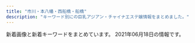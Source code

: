```yaml
---
title: "市川・本八幡・西船橋・船橋"
description: "キーワード別にの巨乳アジアン・チャイナエステ嬢情報をまとめました。"
---
```


新着画像と新着キーワードをまとめています。
2021年06月18日の情報です。

<DmmAffiliateIns />
<KeywordTable
  shops={
    [
    {
        "img_links": [
            "http://www.sexy.relaxjp.info/files/030-02.jpg",
            "http://www.sexy.relaxjp.info/files/036.jpg",
            "http://www.sexy.relaxjp.info/files/034-02.jpg",
            "http://www.sexy.relaxjp.info/files/030-03.jpg",
            "http://www.sexy.relaxjp.info/files/037-02.jpg",
            "http://www.sexy.relaxjp.info/files/037-03.jpg",
            "http://www.sexy.relaxjp.info/files/034.jpg",
            "http://www.sexy.relaxjp.info/files/003-03.jpg",
            "http://www.sexy.relaxjp.info/files/024-03.jpg",
            "http://www.sexy.relaxjp.info/files/024.jpg",
            "http://www.sexy.relaxjp.info/files/036-02.jpg",
            "http://www.sexy.relaxjp.info/files/039-03.jpg",
            "http://www.sexy.relaxjp.info/files/011.jpg",
            "http://www.sexy.relaxjp.info/files/003-02.jpg",
            "http://www.sexy.relaxjp.info/files/038-03.jpg",
            "http://www.sexy.relaxjp.info/files/002.jpg",
            "http://www.sexy.relaxjp.info/files/035-03.jpg",
            "http://www.sexy.relaxjp.info/files/033-03.jpg",
            "http://www.sexy.relaxjp.info/images/m-head01.jpg",
            "http://www.sexy.relaxjp.info/files/023-02.jpg",
            "http://www.sexy.relaxjp.info/files/033.jpg",
            "http://www.sexy.relaxjp.info/files/037.jpg",
            "http://www.sexy.relaxjp.info/images/foot01.jpg",
            "http://www.sexy.relaxjp.info/files/011-03.jpg",
            "http://www.sexy.relaxjp.info/images/m-top003.jpg",
            "http://www.sexy.relaxjp.info/files/023.jpg",
            "http://www.sexy.relaxjp.info/files/035-02.jpg",
            "http://www.sexy.relaxjp.info/files/036-03.jpg",
            "http://www.sexy.relaxjp.info/files/011-02.jpg",
            "http://www.sexy.relaxjp.info/files/002-03.jpg",
            "http://www.sexy.relaxjp.info/files/035.jpg",
            "http://www.sexy.relaxjp.info/files/024-02.jpg",
            "http://www.sexy.relaxjp.info/files/034-03.jpg",
            "http://www.sexy.relaxjp.info/images/m-top010.jpg",
            "http://www.sexy.relaxjp.info/photo_news/upimg/2405460c6f9dfb927d_0.jpg",
            "http://www.sexy.relaxjp.info/files/039.jpg",
            "http://www.sexy.relaxjp.info/images/call.png",
            "http://www.sexy.relaxjp.info/files/023-03.jpg",
            "http://www.sexy.relaxjp.info/images/m-top009.jpg",
            "http://www.sexy.relaxjp.info/files/039-02.jpg",
            "http://www.sexy.relaxjp.info/files/033-02.jpg",
            "http://www.sexy.relaxjp.info/files/003.jpg",
            "http://www.sexy.relaxjp.info/files/002-02.jpg",
            "http://www.sexy.relaxjp.info/files/038-02.jpg",
            "http://www.sexy.relaxjp.info/files/030.jpg",
            "http://www.sexy.relaxjp.info/files/038.jpg",
            "http://www.sexy.relaxjp.info/images/m-top004.jpg",
            "http://www.sexy.relaxjp.info/photo_news/upimg/7711260af1a7163a9a_0.jpg"
        ],
        "name": "Sexy Love \uff5e\u30bb\u30af\u30b7\u30fc\u30e9\u30d6\uff5e",
        "url": "http://www.sexy.relaxjp.info/",
        "keywords": {
            "87": 18,
            "E": 2,
            "\u30bb\u30af\u30b7\u30fc": 40,
            "86": 6,
            "89": 2,
            "C": 4,
            "D": 20
        },
        "station": "JR\u8239\u6a4b\u99c5\u5317\u53e3"
    },
    {
        "url": "http://www.diamond.mesthe.com/",
        "keywords": {
            "87": 10,
            "C": 16,
            "D": 12,
            "88": 2,
            "86": 2
        },
        "name": "\u30c0\u30a4\u30e4\u30e2\u30f3\u30c9",
        "img_links": [
            "http://www.diamond.mesthe.com/files/005.jpg",
            "http://www.diamond.mesthe.com/files/004-02.jpg",
            "http://www.diamond.mesthe.com/img/ttl_info.png",
            "http://www.diamond.mesthe.com/files/051-02.jpg",
            "http://www.diamond.mesthe.com/img/goback.jpg",
            "http://www.diamond.mesthe.com/files/003-02.jpg",
            "http://www.diamond.mesthe.com/img/top_option01.jpg",
            "http://www.diamond.mesthe.com/img/tel.png",
            "http://www.diamond.mesthe.com/images/slider/2.jpg",
            "http://www.diamond.mesthe.com/files/006.jpg",
            "http://www.diamond.mesthe.com/img/btn_side_mobile.jpg",
            "http://www.diamond.mesthe.com/img/top_option03.jpg",
            "http://www.diamond.mesthe.com/img/btn_blog.png",
            "http://www.diamond.mesthe.com/files/002-02.jpg",
            "http://www.diamond.mesthe.com/img/ttl_news.png",
            "http://www.diamond.mesthe.com/files/001.jpg",
            "http://www.diamond.mesthe.com/img/top_option04.jpg",
            "http://www.diamond.mesthe.com/files/051.jpg",
            "http://www.diamond.mesthe.com/files/002.jpg",
            "http://www.diamond.mesthe.com/files/005-02.jpg",
            "http://www.diamond.mesthe.com/images/slider/1.jpg",
            "http://www.diamond.mesthe.com/files/003.jpg",
            "http://www.diamond.mesthe.com/img/ttl_therapist.png",
            "http://www.diamond.mesthe.com/images/slider/3.jpg",
            "http://www.diamond.mesthe.com/files/004.jpg",
            "http://www.diamond.mesthe.com/files/006-02.jpg",
            "http://www.diamond.mesthe.com/img/pickup.jpg",
            "http://www.diamond.mesthe.com/files/001-02.jpg"
        ],
        "station": "JR\u897f\u8239\u6a4b\u99c5\u5357\u53e3"
    },
    {
        "keywords": {},
        "station": "JR\u897f\u8239\u6a4b\u99c5\u5317\u53e3",
        "name": "\u7652\u3057\u306e\u68ee",
        "url": "http://iyashinomori.dnsfor.me/",
        "img_links": [
            "http://iyashinomori.dnsfor.me/images/akasuri.jpg",
            "http://iyashinomori.dnsfor.me/images/aya2.jpg",
            "http://iyashinomori.dnsfor.me/images/lanmu-c_03.jpg",
            "http://iyashinomori.dnsfor.me/images/main_09.jpg",
            "http://iyashinomori.dnsfor.me/images/sona.jpg",
            "http://iyashinomori.dnsfor.me/images/mari.jpg",
            "http://iyashinomori.dnsfor.me/images/ami.jpg",
            "http://iyashinomori.dnsfor.me/images/nav-staff.jpg",
            "http://iyashinomori.dnsfor.me/images/masmises.jpg",
            "http://iyashinomori.dnsfor.me/images/mei.jpg",
            "http://iyashinomori.dnsfor.me/images/massaji.jpg",
            "http://iyashinomori.dnsfor.me/images/mas-de.jpg",
            "http://iyashinomori.dnsfor.me/images/aroma.jpg",
            "http://iyashinomori.dnsfor.me/images/hana.jpg",
            "http://iyashinomori.dnsfor.me/images/iyashi_qr.png",
            "http://iyashinomori.dnsfor.me/images/nav-job.jpg"
        ]
    },
    {
        "img_links": [
            "http://genkiya.xyz/_src/54101958/cam.jpg",
            "http://genkiya.xyz/_src/56787952/wechatimg2703.jpg",
            "http://genkiya.xyz/_src/54279149/wechatimg234.jpg",
            "http://genkiya.xyz/_src/56787951/wechatimg2703.jpg",
            "http://genkiya.xyz/_src/54101949/slider5_20201209160139125.jpg",
            "http://genkiya.xyz/_src/54101964/slider3_20201209160139119.jpg",
            "http://genkiya.xyz/_src/55472725/wechatimg2939.jpg",
            "http://genkiya.xyz/_src/55821667/wechatimg2240.jpg",
            "http://genkiya.xyz/_src/54101911/wechatimg198_20190126093224863.jpg",
            "http://genkiya.xyz/_src/54101956/navinavi_02.png",
            "http://genkiya.xyz/_src/55472724/wechatimg2939.jpg",
            "http://genkiya.xyz/_src/54101965/slider1_20201209160139057.jpg",
            "http://genkiya.xyz/_src/54102042/inndex.png",
            "http://genkiya.xyz/_src/56787959/wechatimg176_20210615152335366.jpg",
            "http://genkiya.xyz/_src/54101963/slider2_20201209160139115.jpg",
            "http://genkiya.xyz/_src/56787958/wechatimg176_20210615152335366.jpg",
            "http://genkiya.xyz/_src/57064913/wechatimg2702.jpg",
            "http://genkiya.xyz/_src/55821668/wechatimg2240.jpg",
            "http://genkiya.xyz/_src/54101909/_k3_4082.jpg",
            "http://genkiya.xyz/_src/54101954/navinavi_01.png",
            "http://genkiya.xyz/_src/54279148/wechatimg234.jpg",
            "http://genkiya.xyz/_src/54101959/cam.jpg",
            "http://genkiya.xyz/_src/57064914/wechatimg2702.jpg"
        ],
        "station": "JR\u8239\u6a4b\u99c5\u5317\u53e3",
        "keywords": {},
        "name": "\u304a\u5e30\u308ababy",
        "url": "http://genkiya.xyz/"
    },
    {
        "name": "\u30a2\u30a4\u30ea",
        "url": "https://iris.ests.jp/",
        "keywords": {
            "86": 6,
            "83": 1,
            "\u30bb\u30af\u30b7\u30fc": 3,
            "88": 1,
            "\u4e73": 3,
            "E": 15,
            "87": 1,
            "D": 8,
            "85": 4,
            "\u80f8": 4,
            "84": 1
        },
        "img_links": [
            "https://iris.ests.jp/images/twitter.jpg",
            "https://iris.ests.jp/photos/sites/58/2021/05/2021052215134418.jpeg",
            "https://iris.ests.jp/photos/sites/58/2020/12/202012082142310.jpeg",
            "https://iris.ests.jp/images/s_staff.jpg",
            "https://iris.ests.jp/images/s_news.jpg",
            "https://iris.ests.jp/photos/sites/58/2021/06/2021060821540566-302x403.jpeg",
            "https://iris.ests.jp/images/room5.jpg",
            "https://iris.ests.jp/images/top.jpg",
            "https://iris.ests.jp/photos/sites/58/2021/06/2021061022151544.jpeg",
            "https://iris.ests.jp/photos/sites/58/2021/05/2021052911211287.jpeg",
            "https://iris.ests.jp/photos/sites/58/2021/05/2021052015531888.jpeg",
            "https://iris.ests.jp/photos/sites/58/2021/06/2021060816420583.jpeg",
            "https://iris.ests.jp/images/room4.jpg",
            "https://iris.ests.jp/photos/sites/58/2021/05/2021050917483543.jpeg",
            "https://iris.ests.jp/photos/sites/58/2021/04/202104131655320.jpeg",
            "https://iris.ests.jp/images/room6.jpg",
            "https://iris.ests.jp/images/room2.jpg",
            "https://iris.ests.jp/photos/sites/58/2021/06/202106031931141.jpeg",
            "https://iris.ests.jp/photos/sites/58/2021/02/2021022616053881.jpeg",
            "https://iris.ests.jp/photos/sites/58/2021/05/2021051514033399.jpeg",
            "https://iris.ests.jp/images/staff0.jpg",
            "https://iris.ests.jp/images/paypay.jpg",
            "https://iris.ests.jp/photos/sites/58/2021/06/2021060821540566.jpeg",
            "https://iris.ests.jp/photos/sites/58/2021/05/2021051514034657.jpeg",
            "https://iris.ests.jp/photos/sites/58/2021/06/2021060822391460.jpeg"
        ],
        "station": "JR\u897f\u8239\u6a4b\u99c5\u5317\u53e3"
    },
    {
        "keywords": {
            "E": 1,
            "86": 1,
            "C": 1,
            "83": 1,
            "84": 1,
            "D": 1
        },
        "station": "\u539f\u6728\u4e2d\u5c71\u99c5\u5317\u53e3",
        "url": "http://yusintei.top/",
        "name": "\u7652\u5fc3\u90b8",
        "img_links": [
            "http://yusintei.top/images/g9.jpg",
            "http://yusintei.top/images/p6.jpg",
            "http://yusintei.top/images/g2.jpg",
            "http://yusintei.top/images/g84.jpg",
            "http://yusintei.top/images/g82.jpg",
            "http://yusintei.top/images/g10.jpg",
            "http://yusintei.top/images/yuli.jpg",
            "http://yusintei.top/images/left3.jpg",
            "http://yusintei.top/images/zi-link.png",
            "http://yusintei.top/images/g112.jpg",
            "http://yusintei.top/images/yumi.jpg",
            "http://yusintei.top/images/men_4.png",
            "http://yusintei.top/images/g8.jpg",
            "http://yusintei.top/images/g83.jpg",
            "http://yusintei.top/images/g1-3.jpg",
            "http://yusintei.top/images/men_2.png",
            "http://yusintei.top/images/01.jpg",
            "http://yusintei.top/images/men_5.png",
            "http://yusintei.top/images/g7.jpg",
            "http://yusintei.top/images/01.png",
            "http://yusintei.top/images/p5.jpg",
            "http://yusintei.top/images/p4.jpg",
            "http://yusintei.top/images/g1.jpg",
            "http://yusintei.top/images/p1.jpg",
            "http://yusintei.top/images/men_7.png",
            "http://yusintei.top/images/men_3.png",
            "http://yusintei.top/images/tel.jpg",
            "http://yusintei.top/images/men_1.png",
            "http://yusintei.top/images/g1-2.jpg",
            "http://yusintei.top/images/g0.jpg",
            "http://yusintei.top/images/men_6.png",
            "http://yusintei.top/images/p7.jpg",
            "http://yusintei.top/images/emi.jpg",
            "http://yusintei.top/images/p3.jpg",
            "http://yusintei.top/images/nei2.jpg",
            "http://yusintei.top/images/g113.jpg",
            "http://yusintei.top/images/g114.jpg",
            "http://yusintei.top/images/p8.jpg",
            "http://yusintei.top/images/p2.jpg",
            "http://yusintei.top/images/zi-staff.png",
            "http://yusintei.top/images/g12.jpg",
            "http://yusintei.top/images/g11.jpg"
        ]
    },
    {
        "name": "\u9759\uff5e\u3057\u305a\u304b\uff5e",
        "keywords": {
            "D": 9,
            "88": 3,
            "86": 3,
            "84": 3,
            "C": 3,
            "85": 3
        },
        "img_links": [
            "http://www.shizuka.mensnv.com/files/001-03.jpg",
            "http://www.shizuka.mensnv.com/img/footer-top_off.jpg",
            "http://www.shizuka.mensnv.com/img/glo_05_off.jpg",
            "http://www.shizuka.mensnv.com/img/bnr-01_off.jpg",
            "http://www.shizuka.mensnv.com/files/004.jpg",
            "http://www.shizuka.mensnv.com/files/004-03.jpg",
            "http://www.shizuka.mensnv.com/img/top-course_off.jpg",
            "http://www.shizuka.mensnv.com/img/top-h5R.jpg",
            "http://www.shizuka.mensnv.com/files/002-03.jpg",
            "http://www.shizuka.mensnv.com/img/slider/1.jpg",
            "http://www.shizuka.mensnv.com/img/top-h5R2.jpg",
            "http://www.shizuka.mensnv.com/files/003.jpg",
            "http://www.shizuka.mensnv.com/img/bnr-02_off.jpg",
            "http://www.shizuka.mensnv.com/img/2top-course_off.jpg",
            "http://www.shizuka.mensnv.com/files/002.jpg",
            "http://www.shizuka.mensnv.com/files/004-02.jpg",
            "http://www.shizuka.mensnv.com/img/slider/2.jpg",
            "http://www.shizuka.mensnv.com/img/glo_04_off.jpg",
            "http://www.shizuka.mensnv.com/img/glo_03_off.jpg",
            "http://www.shizuka.mensnv.com/img/icon_tel.png",
            "http://www.shizuka.mensnv.com/files/003-03.jpg",
            "http://www.shizuka.mensnv.com/files/003-02.jpg",
            "http://www.shizuka.mensnv.com/img/glo_06_off.jpg",
            "http://www.shizuka.mensnv.com/files/001.jpg",
            "http://www.shizuka.mensnv.com/files/001-02.jpg",
            "http://www.shizuka.mensnv.com/files/002-02.jpg",
            "http://www.shizuka.mensnv.com/img/slider/3.jpg",
            "http://www.shizuka.mensnv.com/img/glo_01_off.jpg",
            "http://www.shizuka.mensnv.com/img/h4-top.jpg",
            "http://www.shizuka.mensnv.com/img/glo_02_off.jpg"
        ],
        "url": "http://www.shizuka.mensnv.com/",
        "station": "\u672c\u516b\u5e61\u99c5\u5357\u53e3"
    },
    {
        "img_links": [
            "http://virtger.xyz/uploads/201229/1-201229152000Y5.jpg",
            "http://virtger.xyz/style/images/t2.png",
            "http://virtger.xyz/style/images/nav2-sta.png",
            "http://virtger.xyz/style/images/s-bian.png",
            "http://virtger.xyz/style/images/index-miru_06.jpg",
            "http://virtger.xyz/style/images/index-miru_18.jpg",
            "http://virtger.xyz/uploads/210112/1-210112092540164.jpg",
            "http://virtger.xyz/uploads/210403/1-210403154531335.jpg",
            "http://virtger.xyz/style/images/index-miru_03.jpg",
            "http://virtger.xyz/style/images/t6.jpg",
            "http://virtger.xyz/uploads/210112/1-2101120920292M.jpg",
            "http://virtger.xyz/uploads/210112/1-210112092150b1.jpg",
            "http://virtger.xyz/style/images/sys.jpg",
            "http://virtger.xyz/uploads/210304/1-210304151524134.jpg",
            "http://virtger.xyz/style/images/nav-sys.jpg",
            "http://virtger.xyz/uploads/210618/1-21061Q52014200.jpg",
            "http://virtger.xyz/uploads/210403/1-210403154615Q9.jpg",
            "http://virtger.xyz/style/images/t4.jpg",
            "http://virtger.xyz/uploads/210304/1-210304151405b3.jpg",
            "http://virtger.xyz/style/images/t3.png",
            "http://virtger.xyz/uploads/210610/1-2106101041005M.jpg",
            "http://virtger.xyz/uploads/210112/1-21011209234CV.jpg"
        ],
        "url": "http://virtger.xyz/",
        "station": "\u672c\u516b\u5e61\u99c5",
        "keywords": {},
        "name": "\u732b"
    },
    {
        "img_links": [
            "http://www.iyashinoumi.com/img/miss25sb.jpg",
            "http://www.iyashinoumi.com/img/miss24sb.jpg",
            "http://www.iyashinoumi.com/img/sTitle_right.png",
            "http://www.iyashinoumi.com/img/sTitle_left.png",
            "http://www.iyashinoumi.com/img/miss7s.jpg",
            "http://www.iyashinoumi.com/img/miss28sb.jpg",
            "http://www.iyashinoumi.com/img/tel1.png",
            "http://www.iyashinoumi.com/img/miss27sb.jpg",
            "http://www.iyashinoumi.com/img/miss7sb.jpg",
            "http://www.iyashinoumi.com/img/miss6sb.jpg"
        ],
        "url": "http://www.iyashinoumi.com/",
        "keywords": {},
        "name": "\u7652\u3057\u306e\u6d77",
        "station": "\u5e02\u5ddd\u99c5\u5317\u53e3"
    },
    {
        "url": "http://nishifunabashi.xyz/",
        "name": "\u82b1\u706b",
        "keywords": {
            "C": 7
        },
        "img_links": [
            "http://nishifunabashi.xyz/images/miu.jpg",
            "http://nishifunabashi.xyz/images/g01.jpg",
            "http://nishifunabashi.xyz/images/tite-staff.png",
            "http://nishifunabashi.xyz/images/mio.jpg",
            "http://nishifunabashi.xyz/images/g32.jpg",
            "http://nishifunabashi.xyz/images/n2.jpg",
            "http://nishifunabashi.xyz/images/kina2.jpg",
            "http://nishifunabashi.xyz/images/baner.jpg",
            "http://nishifunabashi.xyz/images/sla3.jpg",
            "http://nishifunabashi.xyz/images/ga.jpg",
            "http://nishifunabashi.xyz/images/ga1.jpg",
            "http://nishifunabashi.xyz/images/pickt.png",
            "http://nishifunabashi.xyz/images/moe1.jpg",
            "http://nishifunabashi.xyz/images/i3.jpg",
            "http://nishifunabashi.xyz/images/i2.jpg",
            "http://nishifunabashi.xyz/images/g015.jpg",
            "http://nishifunabashi.xyz/images/moe.jpg",
            "http://nishifunabashi.xyz/images/mio1.jpg",
            "http://nishifunabashi.xyz/images/chun3.jpg",
            "http://nishifunabashi.xyz/images/g1.jpg",
            "http://nishifunabashi.xyz/images/n3.jpg",
            "http://nishifunabashi.xyz/images/top.png",
            "http://nishifunabashi.xyz/images/mobile.png",
            "http://nishifunabashi.xyz/images/gat.png",
            "http://nishifunabashi.xyz/images/kina1.jpg",
            "http://nishifunabashi.xyz/images/g33.jpg",
            "http://nishifunabashi.xyz/images/rumi3.jpg",
            "http://nishifunabashi.xyz/images/rie1.jpg",
            "http://nishifunabashi.xyz/images/g001.jpg",
            "http://nishifunabashi.xyz/images/miho2.jpg",
            "http://nishifunabashi.xyz/images/rie2.jpg",
            "http://nishifunabashi.xyz/images/g15.jpg",
            "http://nishifunabashi.xyz/images/r01.jpg",
            "http://nishifunabashi.xyz/images/moe2.jpg",
            "http://nishifunabashi.xyz/images/r02.jpg",
            "http://nishifunabashi.xyz/images/yumi3.jpg",
            "http://nishifunabashi.xyz/images/i1.jpg",
            "http://nishifunabashi.xyz/images/r03.jpg",
            "http://nishifunabashi.xyz/images/m1.jpg",
            "http://nishifunabashi.xyz/images/rumi2.jpg",
            "http://nishifunabashi.xyz/images/newt.png",
            "http://nishifunabashi.xyz/images/chun2.jpg",
            "http://nishifunabashi.xyz/images/yumi2.jpg",
            "http://nishifunabashi.xyz/images/m2.jpg",
            "http://nishifunabashi.xyz/images/kina.jpg",
            "http://nishifunabashi.xyz/images/miho.jpg",
            "http://nishifunabashi.xyz/images/r04.jpg",
            "http://nishifunabashi.xyz/images/sla1.jpg",
            "http://nishifunabashi.xyz/images/rie.jpg",
            "http://nishifunabashi.xyz/images/g0.jpg",
            "http://nishifunabashi.xyz/images/n1.jpg",
            "http://nishifunabashi.xyz/images/mio2.jpg",
            "http://nishifunabashi.xyz/images/sla2.jpg",
            "http://nishifunabashi.xyz/images/chun1.jpg",
            "http://nishifunabashi.xyz/images/miu1.jpg",
            "http://nishifunabashi.xyz/images/rumi1.jpg",
            "http://nishifunabashi.xyz/images/yumi1.jpg"
        ],
        "station": "JR\u897f\u8239\u6a4b\u99c5\u5357\u53e3"
    },
    {
        "keywords": {
            "87": 1,
            "89": 1,
            "86": 2,
            "G": 1,
            "E": 3,
            "C": 13,
            "D": 5,
            "88": 1
        },
        "img_links": [
            "https://firstclass.ests.jp/photos/sites/17/2021/06/2021060302492673.jpg",
            "https://firstclass.ests.jp/images/header_tel.png",
            "https://firstclass.ests.jp/photos/sites/17/2021/06/2021060302501756.jpg",
            "https://firstclass.ests.jp/images/sp_ico04.png",
            "https://firstclass.ests.jp/images/sp_tel.png",
            "https://firstclass.ests.jp/images/end.png",
            "https://firstclass.ests.jp/images/sp_ico05.png",
            "https://firstclass.ests.jp/photos/sites/17/2021/06/2021061415210224.jpg",
            "https://firstclass.ests.jp/photos/sites/17/2021/06/2021060510101187.jpg",
            "https://firstclass.ests.jp/photos/sites/17/2021/06/2021061120052276-e1623409530346.jpeg",
            "https://firstclass.ests.jp/images/sp_header.png",
            "https://firstclass.ests.jp/photos/sites/17/2021/06/202106041709087-e1622794160810.jpeg",
            "https://firstclass.ests.jp/photos/sites/17/2021/06/2021060510241111.jpg",
            "https://firstclass.ests.jp/images/sp_ico03.png",
            "https://firstclass.ests.jp/images/info.jpg",
            "https://firstclass.ests.jp/images/header_mail.png",
            "https://firstclass.ests.jp/images/sp_ico01.png",
            "https://firstclass.ests.jp/images/sp_ico02.png",
            "https://firstclass.ests.jp/images/header_open.png",
            "https://firstclass.ests.jp/images/sp_ico06.png"
        ],
        "url": "https://firstclass.ests.jp/",
        "station": "JR\u897f\u8239\u6a4b\u99c5\u5357\u53e3",
        "name": "\u30d5\u30a1\u30fc\u30b9\u30c8\u30af\u30e9\u30b9"
    },
    {
        "keywords": {},
        "img_links": [
            "http://t-rakuen.work/img/rei1.jpg",
            "http://t-rakuen.work/staff/rena.jpg",
            "http://t-rakuen.work/images/staff_t.jpg",
            "http://t-rakuen.work/img/rina1.jpg",
            "http://t-rakuen.work/img/nao1.jpg",
            "http://t-rakuen.work/img/rena1.jpg",
            "http://t-rakuen.work/staff/hikaru.jpg",
            "http://t-rakuen.work/img/rika1.jpg",
            "http://t-rakuen.work/img/nami1.jpg",
            "http://t-rakuen.work/img/haruna1.jpg",
            "http://t-rakuen.work/staff/nao.jpg",
            "http://t-rakuen.work/staff/haruna.jpg",
            "http://t-rakuen.work/img/hikaru1.jpg",
            "http://t-rakuen.work/images/b2.jpg",
            "http://t-rakuen.work/staff/mimi.jpg",
            "http://t-rakuen.work/img/miyu1.jpg",
            "http://t-rakuen.work/images/head.jpg",
            "http://t-rakuen.work/img/nene1.jpg",
            "http://t-rakuen.work/img/momo1.jpg",
            "http://t-rakuen.work/img/aki1.jpg",
            "http://t-rakuen.work/img/natumi1.jpg",
            "http://t-rakuen.work/img/haru1.jpg",
            "http://t-rakuen.work/images/rec2.jpg",
            "http://t-rakuen.work/images/news.png",
            "http://t-rakuen.work/images/interior_t.jpg",
            "http://t-rakuen.work/img/yume1.jpg",
            "http://t-rakuen.work/img/mimi1.jpg",
            "http://t-rakuen.work/staff/ayaka.jpg",
            "http://t-rakuen.work/img/sara1.jpg",
            "http://t-rakuen.work/images/b1.jpg",
            "http://t-rakuen.work/staff/haru.jpg",
            "http://t-rakuen.work/staff/risa.jpg",
            "http://t-rakuen.work/img/hana1.jpg",
            "http://t-rakuen.work/staff/yuki.jpg",
            "http://t-rakuen.work/images/int1.png",
            "http://t-rakuen.work/images/int2.png",
            "http://t-rakuen.work/img/ayaka1.jpg",
            "http://t-rakuen.work/img/risa1.jpg",
            "http://t-rakuen.work/staff/momo.jpg",
            "http://t-rakuen.work/staff/rika.jpg",
            "http://t-rakuen.work/img/emi1.jpg",
            "http://t-rakuen.work/staff/rina.jpg",
            "http://t-rakuen.work/images/sys3.jpg",
            "http://t-rakuen.work/staff/aki.jpg",
            "http://t-rakuen.work/img/yumi1.jpg",
            "http://t-rakuen.work/staff/koko.jpg",
            "http://t-rakuen.work/staff/miyu.jpg",
            "http://t-rakuen.work/staff/hana.jpg",
            "http://t-rakuen.work/staff/nami.jpg",
            "http://t-rakuen.work/staff/yuyu.jpg",
            "http://t-rakuen.work/img/yuki1.jpg",
            "http://t-rakuen.work/img/yuyu1.jpg",
            "http://t-rakuen.work/staff/emi.jpg",
            "http://t-rakuen.work/images/sys2.jpg",
            "http://t-rakuen.work/images/rec1.jpg",
            "http://t-rakuen.work/images/sys4.jpg",
            "http://t-rakuen.work/img/koko1.jpg",
            "http://t-rakuen.work/staff/natumi.jpg",
            "http://t-rakuen.work/staff/yume.jpg",
            "http://t-rakuen.work/staff/rei.jpg",
            "http://t-rakuen.work/staff/nene.jpg",
            "http://t-rakuen.work/images/news_t.jpg",
            "http://t-rakuen.work/staff/yumi.jpg"
        ],
        "name": "\u53f0\u5317\u697d\u5712",
        "station": "JR\u897f\u8239\u6a4b\u99c5\u5357\u53e3",
        "url": "http://t-rakuen.work/"
    },
    {
        "url": "http://es-massage.info/",
        "img_links": [
            "http://es-massage.info/wp-content/uploads/2021/03/187232fb98eac53cd9935a4a35d04597-500x750.jpg",
            "http://es-massage.info/wp-content/uploads/2021/02/3d21df65a2be53218994fa7e3b383bd2-207x300.jpg",
            "http://es-massage.info/wp-content/uploads/2019/10/32cbcf100bc89043ce106a68ba8535ea.jpg",
            "http://es-massage.info/wp-content/uploads/2021/02/68ba0f1db1b8cdd88e360d06f49f1ba6.jpg",
            "http://es-massage.info/wp-content/uploads/2021/03/f4811d331623d3f6e590e934b3e7ddc9-500x750.jpg",
            "http://es-massage.info/wp-content/uploads/2018/10/g2.jpg",
            "http://es-massage.info/wp-content/uploads/2020/04/6dbf19009737ff88e931378416216a70-500x750.jpg",
            "http://es-massage.info/wp-content/uploads/2021/03/f4811d331623d3f6e590e934b3e7ddc9.jpg",
            "http://es-massage.info/wp-content/uploads/2020/10/676cfcce64ce22475e092ee147f4ebc8-500x750.jpg",
            "http://es-massage.info/wp-content/uploads/2021/02/5d212ce2543c87f9ebee5c4251a7e224-214x300.jpg",
            "http://es-massage.info/wp-content/uploads/2021/02/9fac07593910d80276531dd93a7855a6-500x750.jpg",
            "http://es-massage.info/wp-content/uploads/2021/02/3d21df65a2be53218994fa7e3b383bd2.jpg",
            "http://es-massage.info/wp-content/uploads/2020/06/0fd60f0c72ad85b96635ef3d4e152bd6-212x300.jpg",
            "http://es-massage.info/wp-content/uploads/2021/02/3d21df65a2be53218994fa7e3b383bd2-500x750.jpg",
            "http://es-massage.info/wp-content/uploads/2019/11/8da006befc39b49c570f8162740cbc56.jpg",
            "http://es-massage.info/wp-content/uploads/2021/02/1b6cc5124ca074f693dbc5eff5a75ea0.jpg",
            "http://es-massage.info/wp-content/uploads/2021/02/4af137ced25025eda5b4e5a512bead8f-212x300.jpg",
            "http://es-massage.info/wp-content/uploads/2020/06/15dfc139e50a1da61c3a78bf04aca51b-500x750.jpg",
            "http://es-massage.info/wp-content/uploads/2019/03/0c4d0538c251234bc70697ec7cf8cc97-500x750.jpg",
            "http://es-massage.info/wp-content/uploads/2021/02/ae895c3a85b37b5db4dcb93326cbd04d-500x750.jpg",
            "http://es-massage.info/wp-content/uploads/2021/05/81e92fdc84d6f395aa845fb4091202a7-745x1024.jpg",
            "http://es-massage.info/wp-content/uploads/2021/06/0e7bb1f98fa44643f535444468381814-492x750.jpg",
            "http://es-massage.info/wp-content/uploads/2021/02/ae895c3a85b37b5db4dcb93326cbd04d-745x1024.jpg",
            "http://es-massage.info/wp-content/uploads/2021/03/187232fb98eac53cd9935a4a35d04597-722x1024.jpg",
            "http://es-massage.info/wp-content/uploads/2019/10/3eec6cc0e85788ff3ceabceee29f9870-500x750.jpg",
            "http://es-massage.info/wp-content/uploads/2020/09/75fbc1155333427771dcebee0f4de748.jpg",
            "http://es-massage.info/wp-content/uploads/2020/09/c42007567c6d14bbd829c1d4ae5b8d4c-500x750.jpg",
            "http://es-massage.info/wp-content/uploads/2019/12/9934efcbe351f6dbb655c114add97813.jpg",
            "http://es-massage.info/wp-content/uploads/2021/01/329c4f8c7f334cbe95d258f70d6ca207-500x750.jpg",
            "http://es-massage.info/wp-content/uploads/2021/03/5db34c47b4c5816f47d11de39beefb5d-216x300.jpg",
            "http://es-massage.info/wp-content/uploads/2021/01/329c4f8c7f334cbe95d258f70d6ca207.jpg",
            "http://es-massage.info/wp-content/uploads/2018/12/ce6acdedea0cab635b18cd82f697bf3a-218x300.jpg",
            "http://es-massage.info/wp-content/uploads/2021/02/f150534b559de6124dce0eaa1cfdf290-722x1024.jpg",
            "http://es-massage.info/wp-content/uploads/2021/02/0ef7f1f9a36ecbbef9c5a949c70d788f-218x300.jpg",
            "http://es-massage.info/wp-content/uploads/2021/03/fa0ef9b192fa87f9ee5013c5e1c3bcc7.jpg",
            "http://es-massage.info/wp-content/uploads/2019/03/07cc9a466c3af450e20013b26e90a100.jpg",
            "http://es-massage.info/wp-content/uploads/2021/02/2daa3be5c9da099fee0448647087d74c-500x750.jpg",
            "http://es-massage.info/wp-content/uploads/2019/12/a2ec7a239bfbf761f50708838a05c672-214x300.jpg",
            "http://es-massage.info/wp-content/uploads/2020/09/704dae7b06e955f980cbf27c24214885.jpg",
            "http://es-massage.info/wp-content/uploads/2019/03/0c4d0538c251234bc70697ec7cf8cc97.jpg",
            "http://es-massage.info/wp-content/themes/template-salon2/images/bnr.jpg",
            "http://es-massage.info/wp-content/uploads/2021/02/6fa3b7862db18d956a1cde1942b75408-205x300.jpg",
            "http://es-massage.info/wp-content/themes/template-salon2/images/header-tel.png",
            "http://es-massage.info/wp-content/uploads/2021/03/5db34c47b4c5816f47d11de39beefb5d.jpg",
            "http://es-massage.info/wp-content/uploads/2020/09/c42007567c6d14bbd829c1d4ae5b8d4c.jpg",
            "http://es-massage.info/wp-content/uploads/2020/06/0fd60f0c72ad85b96635ef3d4e152bd6-500x750.jpg",
            "http://es-massage.info/wp-content/uploads/2020/10/676cfcce64ce22475e092ee147f4ebc8-730x1024.jpg",
            "http://es-massage.info/wp-content/uploads/2019/10/32cbcf100bc89043ce106a68ba8535ea-500x750.jpg",
            "http://es-massage.info/wp-content/uploads/2020/06/0fd60f0c72ad85b96635ef3d4e152bd6.jpg",
            "http://es-massage.info/wp-content/uploads/2021/02/68ba0f1db1b8cdd88e360d06f49f1ba6-500x750.jpg",
            "http://es-massage.info/wp-content/uploads/2020/04/61c10e6ea6f68bf8c90d4ae7d8d0830a.jpg",
            "http://es-massage.info/wp-content/uploads/2021/02/8b21e9d00752169b79ff946575142f59-722x1024.jpg",
            "http://es-massage.info/wp-content/uploads/2021/05/5ce765303e8205f16d97fc05a44b59db-500x750.jpg",
            "http://es-massage.info/wp-content/uploads/2021/02/ae80e0da66f78f271f9083df6c795b89-500x750.jpg",
            "http://es-massage.info/wp-content/uploads/2021/02/8b21e9d00752169b79ff946575142f59-500x750.jpg",
            "http://es-massage.info/wp-content/uploads/2021/03/fa0ef9b192fa87f9ee5013c5e1c3bcc7-500x750.jpg",
            "http://es-massage.info/wp-content/uploads/2021/03/fa0ef9b192fa87f9ee5013c5e1c3bcc7-212x300.jpg",
            "http://es-massage.info/wp-content/uploads/2020/06/15dfc139e50a1da61c3a78bf04aca51b.jpg",
            "http://es-massage.info/wp-content/uploads/2021/02/f150534b559de6124dce0eaa1cfdf290.jpg",
            "http://es-massage.info/wp-content/uploads/2019/12/a2ec7a239bfbf761f50708838a05c672.jpg",
            "http://es-massage.info/wp-content/uploads/2019/03/c3dc6ab90966d6cc73491056f668516d-500x750.jpg",
            "http://es-massage.info/wp-content/uploads/2018/10/g4.jpg",
            "http://es-massage.info/wp-content/uploads/2021/02/68ba0f1db1b8cdd88e360d06f49f1ba6-212x300.jpg",
            "http://es-massage.info/wp-content/uploads/2019/10/3eec6cc0e85788ff3ceabceee29f9870.jpg",
            "http://es-massage.info/wp-content/uploads/2018/10/g1.jpg",
            "http://es-massage.info/wp-content/uploads/2021/02/9fac07593910d80276531dd93a7855a6.jpg",
            "http://es-massage.info/wp-content/uploads/2021/02/ae80e0da66f78f271f9083df6c795b89-730x1024.jpg",
            "http://es-massage.info/wp-content/uploads/2018/10/g3.jpg",
            "http://es-massage.info/wp-content/uploads/2021/02/2daa3be5c9da099fee0448647087d74c-722x1024.jpg",
            "http://es-massage.info/wp-content/uploads/2019/03/07cc9a466c3af450e20013b26e90a100-500x750.jpg",
            "http://es-massage.info/wp-content/uploads/2020/04/61c10e6ea6f68bf8c90d4ae7d8d0830a-500x750.jpg",
            "http://es-massage.info/wp-content/uploads/2020/04/6dbf19009737ff88e931378416216a70.jpg",
            "http://es-massage.info/wp-content/uploads/2021/02/ae895c3a85b37b5db4dcb93326cbd04d.jpg",
            "http://es-massage.info/wp-content/themes/template-salon2/images/noimg.jpg",
            "http://es-massage.info/wp-content/uploads/2021/05/81e92fdc84d6f395aa845fb4091202a7-500x750.jpg",
            "http://es-massage.info/wp-content/uploads/2021/03/187232fb98eac53cd9935a4a35d04597.jpg",
            "http://es-massage.info/wp-content/uploads/2021/02/8b21e9d00752169b79ff946575142f59.jpg",
            "http://es-massage.info/wp-content/uploads/2021/05/81e92fdc84d6f395aa845fb4091202a7.jpg",
            "http://es-massage.info/wp-content/uploads/2021/05/81e92fdc84d6f395aa845fb4091202a7-218x300.jpg",
            "http://es-massage.info/wp-content/uploads/2020/10/676cfcce64ce22475e092ee147f4ebc8.jpg",
            "http://es-massage.info/wp-content/uploads/2021/03/42e4fd3c70945346b6dd6b9e0f926434-1-745x1024.jpg",
            "http://es-massage.info/wp-content/uploads/2021/02/1b6cc5124ca074f693dbc5eff5a75ea0-500x750.jpg",
            "http://es-massage.info/wp-content/uploads/2021/03/5db34c47b4c5816f47d11de39beefb5d-500x750.jpg",
            "http://es-massage.info/wp-content/uploads/2019/12/a2ec7a239bfbf761f50708838a05c672-500x750.jpg",
            "http://es-massage.info/wp-content/themes/template-salon2/images/main1.jpg",
            "http://es-massage.info/wp-content/uploads/2020/09/704dae7b06e955f980cbf27c24214885-500x750.jpg",
            "http://es-massage.info/wp-content/uploads/2021/02/0ef7f1f9a36ecbbef9c5a949c70d788f-500x750.jpg",
            "http://es-massage.info/wp-content/uploads/2021/05/5ce765303e8205f16d97fc05a44b59db.jpg",
            "http://es-massage.info/wp-content/uploads/2021/02/ae80e0da66f78f271f9083df6c795b89.jpg",
            "http://es-massage.info/wp-content/uploads/2020/09/75fbc1155333427771dcebee0f4de748-500x750.jpg",
            "http://es-massage.info/wp-content/uploads/2019/03/c3dc6ab90966d6cc73491056f668516d.jpg",
            "http://es-massage.info/wp-content/uploads/2021/03/c961a896cf70c5b14ebe86acc18cdf14-1.jpg",
            "http://es-massage.info/wp-content/uploads/2021/03/c961a896cf70c5b14ebe86acc18cdf14-1-500x750.jpg",
            "http://es-massage.info/wp-content/uploads/2021/03/c961a896cf70c5b14ebe86acc18cdf14-1-212x300.jpg",
            "http://es-massage.info/wp-content/uploads/2019/12/676cfcce64ce22475e092ee147f4ebc8-212x300.jpg",
            "http://es-massage.info/wp-content/uploads/2019/12/9934efcbe351f6dbb655c114add97813-500x750.jpg",
            "http://es-massage.info/wp-content/uploads/2019/06/dcbeef447e8eded0b1939b00ff57d88b-218x300.jpg",
            "http://es-massage.info/wp-content/uploads/2021/02/2daa3be5c9da099fee0448647087d74c.jpg",
            "http://es-massage.info/wp-content/uploads/2021/02/0ef7f1f9a36ecbbef9c5a949c70d788f.jpg",
            "http://es-massage.info/wp-content/uploads/2021/03/42e4fd3c70945346b6dd6b9e0f926434-1-500x750.jpg",
            "http://es-massage.info/wp-content/uploads/2021/03/42e4fd3c70945346b6dd6b9e0f926434-1.jpg",
            "http://es-massage.info/wp-content/uploads/2021/02/f150534b559de6124dce0eaa1cfdf290-500x750.jpg",
            "http://es-massage.info/wp-content/uploads/2019/11/8da006befc39b49c570f8162740cbc56-500x750.jpg",
            "http://es-massage.info/wp-content/uploads/2021/06/0e7bb1f98fa44643f535444468381814.jpg"
        ],
        "station": "JR\u897f\u8239\u6a4b\u99c5\u5357\u53e3",
        "name": "Vivid \u30d3\u30d3\u30c3\u30c9",
        "keywords": {
            "G": 12,
            "E": 95,
            "\u4e73": 2,
            "F": 16,
            "\u5de8\u4e73": 2,
            "\u30bb\u30af\u30b7\u30fc": 26,
            "D": 8
        }
    },
    {
        "url": "http://es-suzune.com/",
        "name": "\u9234\u97f3-\u3059\u305a\u306d-",
        "img_links": [
            "http://es-suzune.com/uploadfiles/images/chuntian1_%E5%89%AF%E6%9C%AC.jpg",
            "http://es-suzune.com/staffPhoto/s20210310164226.jpg",
            "http://es-suzune.com/staffPhoto/s20210217223442.jpg",
            "http://es-suzune.com/staffPhoto/s20210309194137.jpg",
            "http://es-suzune.com/staffPhoto/b20210309194137.jpg",
            "http://es-suzune.com/staffPhoto/s20210217223343.jpg",
            "http://es-suzune.com/staffPhoto/s20201007170432.jpg",
            "http://es-suzune.com/staffPhoto/s20210405165026.jpg",
            "http://es-suzune.com/staffPhoto/b20210614001429.jpg",
            "http://es-suzune.com/staffPhoto/s20210219195922.jpg",
            "http://es-suzune.com/staffPhoto/b20210614000802.jpg",
            "http://es-suzune.com/staffPhoto/b20210405165006.jpg",
            "http://es-suzune.com/staffPhoto/s20210219195907.jpg",
            "http://es-suzune.com/images/store/02.jpg",
            "http://es-suzune.com/images/access/05.png",
            "http://es-suzune.com/images/access/02.png",
            "http://es-suzune.com/staffPhoto/b20191115141808.jpg",
            "http://es-suzune.com/uploadfiles/images/courseEsSuzune.jpg",
            "http://es-suzune.com/images/showContent.jpg",
            "http://es-suzune.com/images/store/01.jpg",
            "http://es-suzune.com/staffPhoto/s20210614000802.jpg",
            "http://es-suzune.com/staffPhoto/s20210405174116.jpg",
            "http://es-suzune.com/staffPhoto/s20210405174136.jpg",
            "http://es-suzune.com/staffPhoto/b20210405174056.jpg",
            "http://es-suzune.com/staffPhoto/s20210217223841.jpg",
            "http://es-suzune.com/staffPhoto/s20210405174056.jpg",
            "http://es-suzune.com/staffPhoto/b20200510132325.jpg",
            "http://es-suzune.com/staffPhoto/s20210405165006.jpg",
            "http://es-suzune.com/staffPhoto/s20210430230530.jpg",
            "http://es-suzune.com/images/store/04.jpg",
            "http://es-suzune.com/staffPhoto/s20210614001429.jpg",
            "http://es-suzune.com/staffPhoto/b20210216224004.jpg",
            "http://es-suzune.com/staffPhoto/b20200827113054.jpg",
            "http://es-suzune.com/staffPhoto/s20191115141808.jpg",
            "http://es-suzune.com/staffPhoto/s20210405155607.jpg",
            "http://es-suzune.com/staffPhoto/s20200724144017.jpg",
            "http://es-suzune.com/staffPhoto/s20210309194151.jpg",
            "http://es-suzune.com/staffPhoto/s20200827113545.jpg",
            "http://es-suzune.com/staffPhoto/s20201007170536.jpg",
            "http://es-suzune.com/staffPhoto/s20200827113641.jpg",
            "http://es-suzune.com/staffPhoto/s20210405173944.jpg",
            "http://es-suzune.com/staffPhoto/b20200827113545.jpg",
            "http://es-suzune.com/images/access/03.png",
            "http://es-suzune.com/staffPhoto/b20210219195907.jpg",
            "http://es-suzune.com/staffPhoto/s20200724144036.jpg",
            "http://es-suzune.com/uploadfiles/images/campaignEsSuzune1.jpg",
            "http://es-suzune.com/staffPhoto/s20210219195936.jpg",
            "http://es-suzune.com/staffPhoto/s20200510132325.jpg",
            "http://es-suzune.com/staffPhoto/s20210216224004.jpg",
            "http://es-suzune.com/staffPhoto/s20200827113054.jpg",
            "http://es-suzune.com/staffPhoto/b20200724144017.jpg",
            "http://es-suzune.com/staffPhoto/b20201007170432.jpg",
            "http://es-suzune.com/images/showIndex.jpg",
            "http://es-suzune.com/images/store/03.jpg",
            "http://es-suzune.com/staffPhoto/b20210430230530.jpg",
            "http://es-suzune.com/staffPhoto/b20210405155547.jpg",
            "http://es-suzune.com/staffPhoto/s20210405155547.jpg",
            "http://es-suzune.com/images/access/01.png"
        ],
        "keywords": {
            "F": 5,
            "\u30bb\u30af\u30b7\u30fc": 7
        },
        "station": "JR\u897f\u8239\u6a4b\u99c5\u5357\u53e3"
    },
    {
        "url": "http://www.club.relaxjp.info/",
        "img_links": [
            "http://www.club.relaxjp.info/images/b1.jpg",
            "http://www.club.relaxjp.info/images/interior_t.png",
            "http://www.club.relaxjp.info/files/007.jpg",
            "http://www.club.relaxjp.info/images/rec1.png",
            "http://www.club.relaxjp.info/files/004-02.jpg",
            "http://www.club.relaxjp.info/images/rec2.png",
            "http://www.club.relaxjp.info/images/int1.png",
            "http://www.club.relaxjp.info/images/sys2.png",
            "http://www.club.relaxjp.info/images/int2.png",
            "http://www.club.relaxjp.info/images/mobile.jpg",
            "http://www.club.relaxjp.info/files/001-02.jpg",
            "http://www.club.relaxjp.info/files/004.jpg",
            "http://www.club.relaxjp.info/files/013-02.jpg",
            "http://www.club.relaxjp.info/files/015-02.jpg",
            "http://www.club.relaxjp.info/files/016.jpg",
            "http://www.club.relaxjp.info/files/017.jpg",
            "http://www.club.relaxjp.info/images/ta.jpg",
            "http://www.club.relaxjp.info/images/sys3.png",
            "http://www.club.relaxjp.info/images/b2.jpg",
            "http://www.club.relaxjp.info/images/link_t.png",
            "http://www.club.relaxjp.info/files/017-02.jpg",
            "http://www.club.relaxjp.info/images/sys1.png",
            "http://www.club.relaxjp.info/files/014-02.jpg",
            "http://www.club.relaxjp.info/files/013.jpg",
            "http://www.club.relaxjp.info/files/014.jpg",
            "http://www.club.relaxjp.info/images/head.jpg",
            "http://www.club.relaxjp.info/files/016-02.jpg",
            "http://www.club.relaxjp.info/files/009.jpg",
            "http://www.club.relaxjp.info/files/006.jpg",
            "http://www.club.relaxjp.info/images/staff_t.png",
            "http://www.club.relaxjp.info/files/001.jpg",
            "http://www.club.relaxjp.info/files/009-02.jpg",
            "http://www.club.relaxjp.info/files/015.jpg",
            "http://www.club.relaxjp.info/files/007-02.jpg",
            "http://www.club.relaxjp.info/images/line.png",
            "http://www.club.relaxjp.info/files/006-02.jpg"
        ],
        "name": "\u30d5\u30a7\u30a2\u30ea\u30fc",
        "keywords": {
            "D": 9,
            "87": 8,
            "86": 2,
            "C": 1
        },
        "station": "JR\u672c\u516b\u5e61\u99c5\u5317\u53e3"
    },
    {
        "name": "\u30b7\u30e3\u30f3\u30d0\u30e9",
        "station": "JR\u8239\u6a4b\u99c5\u5317\u53e3",
        "url": "http://shamballa.est888.com/",
        "keywords": {
            "D": 1,
            "C": 1
        },
        "img_links": [
            "http://shamballa.est888.com/css/recurit.jpg",
            "http://shamballa.est888.com/css/staff/naiyo02.jpg",
            "http://shamballa.est888.com/css/c-001.jpg",
            "http://shamballa.est888.com/css/nav/nav-003.png",
            "http://shamballa.est888.com/css/staff/staff-03-a.jpg",
            "http://shamballa.est888.com/css/top01.jpg",
            "http://shamballa.est888.com/css/top04-right.jpg",
            "http://shamballa.est888.com/css/tel.png",
            "http://shamballa.est888.com/css/nav/nav-005.png",
            "http://shamballa.est888.com/css/staff/staff-01-a.jpg",
            "http://shamballa.est888.com/css/nav/nav-004.png",
            "http://shamballa.est888.com/css/nav/nav-001.png",
            "http://shamballa.est888.com/css/staff/naiyo01.jpg",
            "http://shamballa.est888.com/css/staff/staff-02-a.jpg",
            "http://shamballa.est888.com/css/top04-left.jpg",
            "http://shamballa.est888.com/css/nav/nav-006.png",
            "http://shamballa.est888.com/css/top03.jpg",
            "http://shamballa.est888.com/css/nav/nav-002.png"
        ]
    },
    {
        "img_links": [
            "https://crea.iest.info/images/infor.png",
            "https://crea.iest.info/images/tit-new.png",
            "https://crea.iest.info/images/mobile.png",
            "https://crea.iest.info/photos/sites/47/2021/05/2021051502080644.jpg",
            "https://crea.iest.info/photos/sites/47/2021/05/2021052002321122.jpg",
            "https://crea.iest.info/images/tite-staff.png",
            "https://crea.iest.info/images/line.png",
            "https://crea.iest.info/photos/sites/47/2021/05/2021051502094721.jpg",
            "https://crea.iest.info/images/tit-pick.png",
            "https://crea.iest.info/photos/sites/47/2021/05/2021051908594872.jpg",
            "https://crea.iest.info/images/top.png",
            "https://crea.iest.info/images/tit-infor.png",
            "https://crea.iest.info/photos/sites/47/2021/05/2021052002302771.jpg",
            "https://crea.iest.info/images/tit-gat.png",
            "https://crea.iest.info/photos/sites/47/2021/05/2021052002311766.jpg",
            "https://crea.iest.info/photos/sites/47/2021/05/2021051502085322.jpg"
        ],
        "name": "CREA\uff5e\u30af\u30ec\u30a2\uff5e",
        "station": "\u897f\u8239\u6a4b\u99c5",
        "url": "https://crea.iest.info/",
        "keywords": {
            "86": 8,
            "88": 24,
            "C": 22,
            "87": 8,
            "E": 8,
            "F": 24,
            "85": 8,
            "D": 16,
            "83": 8
        }
    },
    {
        "name": "\u4eba\u9b5a\u59eb",
        "station": "JR\u5e02\u5ddd\u99c5\u5357\u53e3",
        "url": "http://nigyohime.ebb.jp/",
        "keywords": {
            "83": 6,
            "C": 6,
            "D": 6,
            "86": 12
        },
        "img_links": [
            "http://nigyohime.ebb.jp/2/uploadimg/1606276829.jpg",
            "http://nigyohime.ebb.jp/line.png",
            "http://nigyohime.ebb.jp/4.jpg",
            "http://nigyohime.ebb.jp/top.jpg",
            "http://nigyohime.ebb.jp/2/uploadimg/1606276938.jpg",
            "http://nigyohime.ebb.jp/2/uploadimg/1610266405.jpg",
            "http://nigyohime.ebb.jp/ditu2.jpg",
            "http://nigyohime.ebb.jp/b_news.png",
            "http://nigyohime.ebb.jp/staff_t.jpg",
            "http://nigyohime.ebb.jp/1.jpg",
            "http://nigyohime.ebb.jp/2.jpg",
            "http://nigyohime.ebb.jp/3.jpg",
            "http://nigyohime.ebb.jp/b_girl.png",
            "http://nigyohime.ebb.jp/2/uploadimg/1615431233.jpg",
            "http://nigyohime.ebb.jp/2/uploadimg/1620714292.jpg"
        ]
    },
    {
        "name": "\u30a2\u30ed\u30de\u30ab\u30d5\u30a7\uff5eAroma cafe\uff5e",
        "img_links": [
            "https://aroma-cafe.xyz.mn/images/room4.jpg",
            "https://aroma-cafe.xyz.mn/photos/sites/24/2021/05/2021051917420945.jpg",
            "https://aroma-cafe.xyz.mn/images/s1.jpg",
            "https://aroma-cafe.xyz.mn/photos/sites/24/2021/05/2021052011535270.jpg",
            "https://aroma-cafe.xyz.mn/images/room3.jpg",
            "https://aroma-cafe.xyz.mn/images/s_staff.jpg",
            "https://aroma-cafe.xyz.mn/photos/sites/24/2021/05/2021052011535120.jpg",
            "https://aroma-cafe.xyz.mn/images/new.jpg",
            "https://aroma-cafe.xyz.mn/photos/sites/24/2021/05/2021051917421034.jpg",
            "https://aroma-cafe.xyz.mn/photos/sites/24/2021/05/2021050717422586.jpg",
            "https://aroma-cafe.xyz.mn/photos/sites/24/2021/05/2021051917421115.jpg",
            "https://aroma-cafe.xyz.mn/images/s_news.jpg",
            "https://aroma-cafe.xyz.mn/images/room1.jpg",
            "https://aroma-cafe.xyz.mn/images/s_face.jpg",
            "https://aroma-cafe.xyz.mn/photos/sites/24/2021/02/2021022318245015.jpg",
            "https://aroma-cafe.xyz.mn/images/s2.jpg",
            "https://aroma-cafe.xyz.mn/images/tel.jpg",
            "https://aroma-cafe.xyz.mn/photos/sites/24/2021/05/2021051917421111.jpg",
            "https://aroma-cafe.xyz.mn/images/room2.jpg",
            "https://aroma-cafe.xyz.mn/images/s_link.jpg",
            "https://aroma-cafe.xyz.mn/photos/sites/24/2021/05/2021052111154891.jpg",
            "https://aroma-cafe.xyz.mn/photos/sites/24/2021/05/2021052111161920.jpg",
            "https://aroma-cafe.xyz.mn/photos/sites/24/2021/03/2021031215484691.jpg",
            "https://aroma-cafe.xyz.mn/images/top.jpg",
            "https://aroma-cafe.xyz.mn/images/ac.jpg",
            "https://aroma-cafe.xyz.mn/images/news_bj2.jpg",
            "https://aroma-cafe.xyz.mn/images/line.jpg",
            "https://aroma-cafe.xyz.mn/images/mobile.jpg"
        ],
        "keywords": {
            "87": 67,
            "F": 23,
            "85": 21,
            "C": 63,
            "88": 90,
            "D": 90,
            "83": 23,
            "E": 90,
            "86": 46
        },
        "station": "\u897f\u8239\u6a4b\u99c5",
        "url": "https://aroma-cafe.xyz.mn/"
    },
    {
        "img_links": [
            "http://www.hanamonogaari.xyz/uploads/181107/1-1Q10G1262I06.png",
            "http://www.hanamonogaari.xyz/uploads/210515/1-210515135204509.jpg",
            "http://www.hanamonogaari.xyz/uploads/181107/1-1Q10G21110N5.jpg",
            "http://www.hanamonogaari.xyz/images/s_news01.jpg",
            "http://www.hanamonogaari.xyz/uploads/181107/1-1Q10G04R3933.jpg",
            "http://www.hanamonogaari.xyz/uploads/210515/1-210515135135c9.jpg",
            "http://www.hanamonogaari.xyz/uploads/181107/1-1Q10G02JTT.png",
            "http://www.hanamonogaari.xyz/images/news_bj1.jpg",
            "http://www.hanamonogaari.xyz/uploads/181107/1-1Q10G02G1591.png",
            "http://www.hanamonogaari.xyz/images/s_mobile.jpg",
            "http://www.hanamonogaari.xyz/uploads/181107/1-1Q10G12K2455.png",
            "http://www.hanamonogaari.xyz/images/news_bj3.jpg",
            "http://www.hanamonogaari.xyz/uploads/210612/1-21061212335b36.jpg",
            "http://www.hanamonogaari.xyz/uploads/181107/1-1Q10G02416215.png",
            "http://www.hanamonogaari.xyz/uploads/210612/1-21061212334XW.jpg",
            "http://www.hanamonogaari.xyz/uploads/181109/1-1Q10Z92056352.jpg",
            "http://www.hanamonogaari.xyz/uploads/210515/1-21051513510A39.jpg",
            "http://www.hanamonogaari.xyz/images/info.jpg",
            "http://www.hanamonogaari.xyz/images/s_news.jpg",
            "http://www.hanamonogaari.xyz/uploads/181107/1-1Q10G0250S39.png",
            "http://www.hanamonogaari.xyz/images/s_info.jpg"
        ],
        "station": "JR\u897f\u8239\u6a4b\u99c5\u5357\u53e3",
        "keywords": {
            "E": 2,
            "D": 4,
            "84": 2,
            "85": 2,
            "C": 2,
            "88": 4,
            "\u4e73": 1
        },
        "url": "http://www.hanamonogaari.xyz/",
        "name": "\u3044\u3061\u3054"
    },
    {
        "name": "\u5a9a\u5a18\uff5e\u30d3\u30b8\u30e7\u30a6\uff5e",
        "img_links": [
            "http://esthe-massage.blue/img/stt1.jpg",
            "http://esthe-massage.blue/img/sm.jpg",
            "http://esthe-massage.blue/img/t4.jpg",
            "http://esthe-massage.blue/img/st6.jpg",
            "http://esthe-massage.blue/img/st4.jpg",
            "http://esthe-massage.blue/img/t6.jpg",
            "http://esthe-massage.blue/img/top.jpg",
            "http://esthe-massage.blue/img/stt3.jpg",
            "http://esthe-massage.blue/img/st3.jpg",
            "http://esthe-massage.blue/img/r5.jpg",
            "http://esthe-massage.blue/img/st2.jpg",
            "http://esthe-massage.blue/img/t1.jpg",
            "http://esthe-massage.blue/img/r6.jpg",
            "http://esthe-massage.blue/img/r1.jpg",
            "http://esthe-massage.blue/img/r3.jpg",
            "http://esthe-massage.blue/img/t3.jpg",
            "http://esthe-massage.blue/img/st1.jpg",
            "http://esthe-massage.blue/img/t2.jpg",
            "http://esthe-massage.blue/img/r4.jpg",
            "http://esthe-massage.blue/img/st5.jpg",
            "http://esthe-massage.blue/img/noo.png",
            "http://esthe-massage.blue/img/t5.jpg",
            "http://esthe-massage.blue/img/f1.jpg",
            "http://esthe-massage.blue/img/r2.jpg",
            "http://esthe-massage.blue/img/no.png",
            "http://esthe-massage.blue/img/1.jpg"
        ],
        "station": "JR\u8239\u6a4b\u99c5\u5317\u53e3",
        "keywords": {
            "D": 2,
            "87": 1,
            "E": 2,
            "86": 5,
            "C": 2
        },
        "url": "http://esthe-massage.blue/"
    },
    {
        "keywords": {
            "86": 40,
            "80": 8,
            "85": 8,
            "D": 48,
            "C": 8
        },
        "url": "http://yu.abnavi.info/",
        "station": "JR\u8239\u6a4b\u99c5\u5317\u53e3",
        "img_links": [
            "http://yu.abnavi.info/photos/sites/83/2021/03/2021030214210327.jpg",
            "http://yu.abnavi.info/images/info.jpg",
            "http://yu.abnavi.info/images/s_news.png",
            "http://yu.abnavi.info/images/s_staff.jpg",
            "http://yu.abnavi.info/photos/sites/83/2021/03/202103241016425.jpg",
            "http://yu.abnavi.info/photos/sites/83/2021/03/202103021421105.jpg",
            "http://yu.abnavi.info/photos/sites/83/2021/06/2021060314532949.jpg",
            "http://yu.abnavi.info/images/s3.jpg",
            "http://yu.abnavi.info/photos/sites/83/2021/03/2021030214210678.jpg",
            "http://yu.abnavi.info/photos/sites/83/2021/03/2021030214210269.jpg",
            "http://yu.abnavi.info/photos/sites/83/2021/03/2021030315241268.jpg",
            "http://yu.abnavi.info/images/relax.jpg",
            "http://yu.abnavi.info/photos/sites/83/2021/03/2021030214210492.jpg",
            "http://yu.abnavi.info/images/s1.jpg",
            "http://yu.abnavi.info/images/s_pick.png",
            "http://yu.abnavi.info/images/mobile.jpg",
            "http://yu.abnavi.info/images/top.png"
        ],
        "name": "OLIVE\u30fb\u30aa\u30ea\u30fc\u30d6"
    },
    {
        "station": "JR\u5e02\u5ddd\u99c5\u5357\u53e3",
        "keywords": {},
        "url": "http://loveliness-est.com/",
        "img_links": [
            "http://loveliness-est.com/images/icon_new.png",
            "http://loveliness-est.com/images/mainvisual_01_s.jpg",
            "http://loveliness-est.com/images/con03.jpg",
            "http://loveliness-est.com/images/con02.jpg",
            "http://loveliness-est.com/images/mainvisual_02_s.jpg",
            "http://loveliness-est.com/images/con01.jpg",
            "http://loveliness-est.com/images/trigger.jpg",
            "http://loveliness-est.com/images/sys01.jpg",
            "http://loveliness-est.com/images/req_03.jpg",
            "http://loveliness-est.com/images/mainvisual_01.jpg",
            "http://loveliness-est.com/images/head_therapist.jpg",
            "http://loveliness-est.com/images/sys02.jpg",
            "http://loveliness-est.com/images/cg06.jpg",
            "http://loveliness-est.com/images/cg03.jpg",
            "http://loveliness-est.com/images/sw_tel.png",
            "http://loveliness-est.com/images/sw_home.png",
            "http://loveliness-est.com/images/sys03.jpg",
            "http://loveliness-est.com/images/mainvisual_02.jpg",
            "http://loveliness-est.com/images/head_interior.jpg"
        ],
        "name": "\u30a2\u30ed\u30de\u2605\u6d17\u4f53\u5b66\u5712"
    },
    {
        "keywords": {
            "C": 19,
            "86": 4,
            "D": 6,
            "87": 6,
            "85": 2
        },
        "name": "Rainbow\uff5e\u30ec\u30a4\u30f3\u30dc\u30fc\uff5e",
        "img_links": [
            "http://www.rainbow-relax.xyz/images/slider/2.jpg",
            "http://www.rainbow-relax.xyz/files/004.jpg",
            "http://www.rainbow-relax.xyz/files/001.jpg",
            "http://www.rainbow-relax.xyz/img/ttl_info.png",
            "http://www.rainbow-relax.xyz/files/005.jpg",
            "http://www.rainbow-relax.xyz/files/006.jpg",
            "http://www.rainbow-relax.xyz/images/slider/1.jpg",
            "http://www.rainbow-relax.xyz/images/slider/3.jpg",
            "http://www.rainbow-relax.xyz/img/ttl_news.png",
            "http://www.rainbow-relax.xyz/files/003.jpg",
            "http://www.rainbow-relax.xyz/img/tel.png",
            "http://www.rainbow-relax.xyz/img/pickup.jpg",
            "http://www.rainbow-relax.xyz/files/003-02.jpg",
            "http://www.rainbow-relax.xyz/files/002-02.jpg",
            "http://www.rainbow-relax.xyz/img/btn_side_mobile.jpg",
            "http://www.rainbow-relax.xyz/files/004-02.jpg",
            "http://www.rainbow-relax.xyz/files/002.jpg",
            "http://www.rainbow-relax.xyz/img/goback.jpg",
            "http://www.rainbow-relax.xyz/files/005-02.jpg",
            "http://www.rainbow-relax.xyz/files/001-02.jpg",
            "http://www.rainbow-relax.xyz/files/006-02.jpg"
        ],
        "url": "http://www.rainbow-relax.xyz/",
        "station": "JR\u8239\u6a4b\u99c5\u5317\u53e3"
    },
    {
        "url": "http://hanaoto.pw/",
        "img_links": [
            "http://hanaoto.pw/images/g2.jpg",
            "http://hanaoto.pw/images/am1.jpg",
            "http://hanaoto.pw/images/g6.jpg",
            "http://hanaoto.pw/images/maga1.jpg",
            "http://hanaoto.pw/images/flash5.jpg",
            "http://hanaoto.pw/images/flash.jpg",
            "http://hanaoto.pw/images/la.jpg",
            "http://hanaoto.pw/images/hh1.jpg",
            "http://hanaoto.pw/images/sptel.png",
            "http://hanaoto.pw/images/flash4.jpg",
            "http://hanaoto.pw/images/a02.jpg",
            "http://hanaoto.pw/images/yuki1.jpg",
            "http://hanaoto.pw/images/tel.png",
            "http://hanaoto.pw/images/flash3.jpg",
            "http://hanaoto.pw/images/maga.jpg",
            "http://hanaoto.pw/images/nana1.jpg",
            "http://hanaoto.pw/images/mobile.png",
            "http://hanaoto.pw/images/skr1.jpg",
            "http://hanaoto.pw/images/aa1.jpg",
            "http://hanaoto.pw/images/g1.jpg",
            "http://hanaoto.pw/images/ami1.jpg"
        ],
        "name": "NEW \u82b1\u30ce\u97f3",
        "station": "JR\u897f\u8239\u6a4b\u99c5\u5357\u53e3",
        "keywords": {
            "C": 16
        }
    },
    {
        "url": "http://karen.xyz.mn/",
        "img_links": [
            "http://karen.xyz.mn/photos/sites/21/2021/06/2021061420035288.jpeg",
            "http://karen.xyz.mn/images/room2.jpg",
            "http://karen.xyz.mn/photos/sites/21/2021/06/2021061318030986.jpg",
            "http://karen.xyz.mn/images/mobile.png",
            "http://karen.xyz.mn/photos/sites/21/2021/06/2021061318031250.jpg",
            "http://karen.xyz.mn/images/s_news.jpg",
            "http://karen.xyz.mn/images/s_staff1.png",
            "http://karen.xyz.mn/photos/sites/21/2021/06/2021061318031186.jpg",
            "http://karen.xyz.mn/images/room1.jpg",
            "http://karen.xyz.mn/images/info.png",
            "http://karen.xyz.mn/photos/sites/21/2021/06/2021061318031080.jpg",
            "http://karen.xyz.mn/photos/sites/21/2021/06/2021061318031127.jpg",
            "http://karen.xyz.mn/photos/sites/21/2021/06/202106171841029.jpeg",
            "http://karen.xyz.mn/images/room3.jpg",
            "http://karen.xyz.mn/images/tel.png",
            "http://karen.xyz.mn/images/room4.jpg"
        ],
        "keywords": {
            "87": 1,
            "85": 2,
            "C": 12,
            "86": 2,
            "D": 5
        },
        "name": "\u83ef\u604b\uff5e\u304b\u308c\u3093\uff5e",
        "station": "JR\u897f\u8239\u6a4b\u99c5\u5357\u53e3"
    },
    {
        "keywords": {
            "C": 6,
            "D": 9,
            "86": 12,
            "84": 3,
            "87": 3
        },
        "url": "http://www.aya-aroma.com/",
        "station": "JR\u5e02\u5ddd\u99c5\u5357\u53e3",
        "img_links": [
            "http://www.aya-aroma.com/files/001-02.jpg",
            "http://www.aya-aroma.com/images/coverGirlParts.png",
            "http://www.aya-aroma.com/files/015.jpg",
            "http://www.aya-aroma.com/files/002-03.jpg",
            "http://www.aya-aroma.com/files/015-03.jpg",
            "http://www.aya-aroma.com/files/002.jpg",
            "http://www.aya-aroma.com/files/001-03.jpg",
            "http://www.aya-aroma.com/files/003-02.jpg",
            "http://www.aya-aroma.com/files/010-02.jpg",
            "http://www.aya-aroma.com/files/003-03.jpg",
            "http://www.aya-aroma.com/files/008.jpg",
            "http://www.aya-aroma.com/images/mobile.jpg",
            "http://www.aya-aroma.com/files/003.jpg",
            "http://www.aya-aroma.com/files/001.jpg",
            "http://www.aya-aroma.com/files/010.jpg",
            "http://www.aya-aroma.com/files/010-03.jpg",
            "http://www.aya-aroma.com/images/melmaga.jpg",
            "http://www.aya-aroma.com/files/002-02.jpg",
            "http://www.aya-aroma.com/files/008-02.jpg",
            "http://www.aya-aroma.com/files/015-02.jpg",
            "http://www.aya-aroma.com/images/backlistbtn.png",
            "http://www.aya-aroma.com/files/008-03.jpg",
            "http://www.aya-aroma.com/images/concept.jpg"
        ],
        "name": "\u5f69"
    },
    {
        "img_links": [
            "http://www.yumegokoro.esjp.info/files/010-02.jpg",
            "http://www.yumegokoro.esjp.info/files/004.jpg",
            "http://www.yumegokoro.esjp.info/images/barProfile.png",
            "http://www.yumegokoro.esjp.info/files/023.jpg",
            "http://www.yumegokoro.esjp.info/files/002-03.jpg",
            "http://www.yumegokoro.esjp.info/files/004-02.jpg",
            "http://www.yumegokoro.esjp.info/images/contentBottom.jpg",
            "http://www.yumegokoro.esjp.info/files/010.jpg",
            "http://www.yumegokoro.esjp.info/images/time.png",
            "http://www.yumegokoro.esjp.info/files/011.jpg",
            "http://www.yumegokoro.esjp.info/files/019.jpg",
            "http://www.yumegokoro.esjp.info/files/002-02.jpg",
            "http://www.yumegokoro.esjp.info/images/barSystem.png",
            "http://www.yumegokoro.esjp.info/files/023-02.jpg",
            "http://www.yumegokoro.esjp.info/images/btnTop.png",
            "http://www.yumegokoro.esjp.info/files/020-02.jpg",
            "http://www.yumegokoro.esjp.info/images/barSchedule.png",
            "http://www.yumegokoro.esjp.info/files/004-03.jpg",
            "http://www.yumegokoro.esjp.info/images/barTherapist.png",
            "http://www.yumegokoro.esjp.info/images/barLink.png",
            "http://www.yumegokoro.esjp.info/images/concept.png",
            "http://www.yumegokoro.esjp.info/files/020-03.jpg",
            "http://www.yumegokoro.esjp.info/files/012-03.jpg",
            "http://www.yumegokoro.esjp.info/images/barProfileSche.png",
            "http://www.yumegokoro.esjp.info/files/011-02.jpg",
            "http://www.yumegokoro.esjp.info/files/012.jpg",
            "http://www.yumegokoro.esjp.info/files/027.jpg",
            "http://www.yumegokoro.esjp.info/files/023-03.jpg",
            "http://www.yumegokoro.esjp.info/files/027-02.jpg",
            "http://www.yumegokoro.esjp.info/files/020.jpg",
            "http://www.yumegokoro.esjp.info/files/002.jpg",
            "http://www.yumegokoro.esjp.info/files/012-02.jpg",
            "http://www.yumegokoro.esjp.info/files/019-03.jpg",
            "http://www.yumegokoro.esjp.info/images/header.png",
            "http://www.yumegokoro.esjp.info/images/backBtn.png",
            "http://www.yumegokoro.esjp.info/files/011-03.jpg",
            "http://www.yumegokoro.esjp.info/files/019-02.jpg",
            "http://www.yumegokoro.esjp.info/files/027-03.jpg",
            "http://www.yumegokoro.esjp.info/images/barRecruit.png",
            "http://www.yumegokoro.esjp.info/files/010-03.jpg",
            "http://www.yumegokoro.esjp.info/images/barAccess.png"
        ],
        "url": "http://www.yumegokoro.esjp.info/",
        "keywords": {
            "88": 4,
            "87": 32,
            "D": 36
        },
        "station": "JR\u8239\u6a4b\u99c5\u5317\u53e3",
        "name": "Pink Love"
    },
    {
        "keywords": {},
        "station": "JR\u897f\u8239\u6a4b\u99c5\u5317\u53e3",
        "name": "\u30d7\u30ea\u30f3\u30bb\u30b9",
        "img_links": [],
        "url": "https://prince.iest.info/"
    },
    {
        "img_links": [],
        "url": "https://kachofugetsu.ests.jp/",
        "keywords": {},
        "name": "\u82b1\u9ce5\u98a8\u6708",
        "station": "\u4eac\u6210\u672c\u516b\u5e61\u99c5"
    },
    {
        "name": "COCO",
        "station": "\u8239\u6a4b\u99c5\u5317\u53e3",
        "img_links": [
            "https://fu-coco.net/wp-content/uploads/2021/05/987654324567co.jpg",
            "https://fu-coco.net/wp-content/uploads/2021/05/8976saco.jpg",
            "https://fu-coco.net/wp-content/themes/este/img/2.png",
            "https://fu-coco.net/wp-content/uploads/2021/05/34568976co.jpg",
            "https://fu-coco.net/wp-content/uploads/2021/05/1oiuytreewrstdyfugco.jpg",
            "https://fu-coco.net/wp-content/uploads/2021/05/897s6atyco.jpg",
            "https://fu-coco.net/wp-content/uploads/2021/05/9876543co.jpg",
            "https://fu-coco.net/wp-content/uploads/2021/05/78652147cooc.jpg",
            "https://fu-coco.net/wp-content/themes/este/img/tel_header.png",
            "https://fu-coco.net/wp-content/uploads/2021/05/9087621co.jpg",
            "https://fu-coco.net/wp-content/themes/este/img/call.png",
            "https://fu-coco.net/wp-content/themes/este/img/top-img01a.png",
            "https://fu-coco.net/wp-content/themes/este/img/top-img02a.png",
            "https://fu-coco.net/wp-content/themes/este/img/tel_footer.png",
            "https://fu-coco.net/wp-content/uploads/2021/05/9087654co.jpg",
            "https://fu-coco.net/wp-content/themes/este/img/top-img01b.png",
            "https://fu-coco.net/wp-content/uploads/2021/05/435698765co.jpg"
        ],
        "keywords": {
            "D": 23,
            "\u30bb\u30af\u30b7\u30fc": 3,
            "F": 4
        },
        "url": "https://fu-coco.net/"
    },
    {
        "station": "JR\u8239\u6a4b\u99c5\u5357\u53e3",
        "keywords": {},
        "img_links": [
            "http://f-clover.net/images/room5.jpg",
            "http://f-clover.net/images/g5.jpg",
            "http://f-clover.net/images/flash1.jpg",
            "http://f-clover.net/images/room2.jpg",
            "http://f-clover.net/images/room7.jpg",
            "http://f-clover.net/images/end.jpg",
            "http://f-clover.net/images/flash2.jpg",
            "http://f-clover.net/images/mobile.jpg",
            "http://f-clover.net/images/room1.jpg",
            "http://f-clover.net/images/room3.jpg",
            "http://f-clover.net/images/room4.jpg",
            "http://f-clover.net/images/room6.jpg",
            "http://f-clover.net/images/mi0.jpg",
            "http://f-clover.net/images/g11.jpg",
            "http://f-clover.net/images/room8.jpg",
            "http://f-clover.net/images/index1.jpg"
        ],
        "name": "\u30af\u30ed\u30fc\u30d0\u30fc",
        "url": "http://f-clover.net/"
    },
    {
        "station": "JR\u672c\u516b\u5e61\u99c5",
        "img_links": [
            "http://yelaixang.sweet-relaxation.com/img/cast/naru-02.jpg",
            "http://yelaixang.sweet-relaxation.com/img/slick/sl-1.jpg",
            "http://yelaixang.sweet-relaxation.com/img/slick/sl-3.jpg",
            "http://yelaixang.sweet-relaxation.com/img/cast/nico-02.jpg",
            "http://yelaixang.sweet-relaxation.com/img/cast/naru-03.jpg",
            "http://yelaixang.sweet-relaxation.com/img/cast/miya-01.jpg",
            "http://yelaixang.sweet-relaxation.com/img/cast/naru-01.jpg",
            "http://yelaixang.sweet-relaxation.com/img/slick/sl-5.jpg",
            "http://yelaixang.sweet-relaxation.com/img/cast/nico-01.jpg",
            "http://yelaixang.sweet-relaxation.com/img/cast/key-01.jpg",
            "http://yelaixang.sweet-relaxation.com/img/cast/key-03.jpg",
            "http://yelaixang.sweet-relaxation.com/img/cast/key-02.jpg",
            "http://yelaixang.sweet-relaxation.com/img/slick/sl-7.jpg",
            "http://yelaixang.sweet-relaxation.com/img/cast/miya-02.jpg",
            "http://yelaixang.sweet-relaxation.com/img/cast/miya-03.jpg",
            "http://yelaixang.sweet-relaxation.com/img/slick/sl-6.jpg",
            "http://yelaixang.sweet-relaxation.com/img/slick/sl-4.jpg",
            "http://yelaixang.sweet-relaxation.com/img/slick/sl-2.jpg"
        ],
        "keywords": {},
        "name": "\u591c\u6765\u9999\uff5eYe Lai Xang\uff5e",
        "url": "http://yelaixang.sweet-relaxation.com/"
    },
    {
        "station": "JR\u897f\u8239\u6a4b\u99c5\u5317\u53e3",
        "name": "\u30ea\u30fc\u30d5",
        "img_links": [
            "https://leaf-relax.com/wp-content/uploads/2020/01/727B1E93-B273-418A-ADFB-21CA51B3BD11.jpeg",
            "https://leaf-relax.com/wp-content/uploads/2021/05/F61B6D10-AC93-4372-B70A-3BC2B00FEC55.jpeg",
            "https://leaf-relax.com/wp-content/themes/este/img/tel_header.png",
            "https://leaf-relax.com/wp-content/uploads/2021/05/6FC3037E-5DE3-4480-B3D8-1BE35EED821D.jpeg",
            "https://leaf-relax.com/wp-content/uploads/2021/03/C1B14BDE-84B6-467B-9532-C60E8A518E03.jpeg",
            "https://leaf-relax.com/wp-content/themes/este/img/1.jpg",
            "https://leaf-relax.com/wp-content/uploads/2021/03/1E72DCA7-178C-4423-B532-64C921244CD8.jpeg",
            "https://leaf-relax.com/wp-content/themes/este/img/top-img01c.png",
            "https://leaf-relax.com/wp-content/uploads/2021/03/DB2A2C9F-6035-4E9D-8D28-6C22A543E8DC.jpeg",
            "https://leaf-relax.com/wp-content/uploads/2021/03/D5FC7105-D296-4544-A10A-F769C6CD5B0C.jpeg",
            "https://leaf-relax.com/wp-content/themes/este/img/tel_footer.png",
            "https://leaf-relax.com/wp-content/uploads/2021/03/E9712B35-BA07-4315-B0E1-9DE89646DE20.jpeg",
            "https://leaf-relax.com/wp-content/uploads/2021/03/uiahleaf.jpg",
            "https://leaf-relax.com/wp-content/uploads/2021/04/CEDC78D8-1E03-485E-AAE1-F3A9DC863616.jpeg",
            "https://leaf-relax.com/wp-content/uploads/2021/06/C39D204D-315D-47A3-A66A-7A7E24FABF32.jpeg",
            "https://leaf-relax.com/wp-content/themes/este/img/2.jpg",
            "https://leaf-relax.com/wp-content/uploads/2020/01/F56E51AE-947C-43C4-88C5-E2242C27061C.jpeg",
            "https://leaf-relax.com/wp-content/uploads/2021/05/D8B5DAC7-1E4B-46A5-BEA1-DC8638F8EEBA.jpeg",
            "https://leaf-relax.com/wp-content/uploads/2021/04/8C901857-8329-4836-BB15-FACE1430E3F7.jpeg",
            "https://leaf-relax.com/wp-content/themes/este/img/3.jpg",
            "https://leaf-relax.com/wp-content/uploads/2021/05/1018DA9B-A1BF-40E3-B2AD-9442809499C5.jpeg",
            "https://leaf-relax.com/wp-content/uploads/2021/03/8C6881AA-D716-419E-8BFF-82AAA258E338.jpeg",
            "https://leaf-relax.com/wp-content/themes/este/img/top-img02a.png",
            "https://leaf-relax.com/wp-content/themes/este/img/top-img03.png",
            "https://leaf-relax.com/wp-content/uploads/2021/03/16A1F057-C26F-47E3-A706-3E53BBA789FC.jpeg",
            "https://leaf-relax.com/wp-content/uploads/2021/05/D345C920-C27C-4524-B748-7148A30D3400.jpeg",
            "https://leaf-relax.com/wp-content/themes/este/img/4.jpg",
            "https://leaf-relax.com/wp-content/themes/este/img/top-img01.png",
            "https://leaf-relax.com/wp-content/uploads/2021/04/5D8F478C-B99F-48C1-81A3-7741B432AD67.jpeg",
            "https://leaf-relax.com/wp-content/themes/este/img/call.png"
        ],
        "url": "https://leaf-relax.com/",
        "keywords": {
            "E": 21,
            "\u80f8": 2,
            "\u30bb\u30af\u30b7\u30fc": 2,
            "\u5de8\u4e73": 7,
            "D": 16,
            "\u4e73": 7,
            "C": 3
        }
    },
    {
        "img_links": [
            "http://happy.relaxnabi.com/css/staff/staff0001-a.jpg",
            "http://happy.relaxnabi.com/css/staff/staff-08.jpg",
            "http://happy.relaxnabi.com/css/top0001.png",
            "http://happy.relaxnabi.com/css/staff/staff-03.jpg",
            "http://happy.relaxnabi.com/css/staff/staff0001.jpg",
            "http://happy.relaxnabi.com/css/nav/nav-001.png",
            "http://happy.relaxnabi.com/css/nav/nav-004.png",
            "http://happy.relaxnabi.com/css/staff/staff0017-a.jpg",
            "http://happy.relaxnabi.com/css/top-003.png",
            "http://happy.relaxnabi.com/css/nav/nav-006.png",
            "http://happy.relaxnabi.com/css/nav/nav-005.png",
            "http://happy.relaxnabi.com/css/tel01.png",
            "http://happy.relaxnabi.com/css/staff/staff-007.jpg",
            "http://happy.relaxnabi.com/css/staff/staff-08-a.jpg",
            "http://happy.relaxnabi.com/css/nav/nav-002.png",
            "http://happy.relaxnabi.com/css/staff/staff-10-a.jpg",
            "http://happy.relaxnabi.com/css/staff/staff-03-a.jpg",
            "http://happy.relaxnabi.com/css/staff/staff-004.jpg",
            "http://happy.relaxnabi.com/css/staff/staff-007-a.jpg",
            "http://happy.relaxnabi.com/css/staff/staff-002.jpg",
            "http://happy.relaxnabi.com/css/nav/nav-003.png",
            "http://happy.relaxnabi.com/css/staff/staff-05.jpg",
            "http://happy.relaxnabi.com/css/staff/staff-004-a.jpg",
            "http://happy.relaxnabi.com/css/staff/staff0017.jpg",
            "http://happy.relaxnabi.com/css/staff/staff-10.jpg",
            "http://happy.relaxnabi.com/css/staff/staff-002-a.jpg",
            "http://happy.relaxnabi.com/css/staff/staff-05-a.jpg"
        ],
        "station": "JR\u8239\u6a4b\u99c5\u5317\u53e3",
        "url": "http://happy.relaxnabi.com/",
        "keywords": {
            "89": 2,
            "91": 1,
            "90": 2,
            "E": 3,
            "F": 2,
            "D": 3,
            "92": 4
        },
        "name": "\u30de\u30fc\u30e1\u30a4\u30c9"
    },
    {
        "station": "\u672c\u516b\u5e61\u99c5\u5317\u53e3",
        "img_links": [
            "http://parm.work/staff/mika.jpg",
            "http://parm.work/images/int1.jpg",
            "http://parm.work/img/ayumi1.jpg",
            "http://parm.work/images/menu/top.png",
            "http://parm.work/images/news.jpg",
            "http://parm.work/images/int2.png",
            "http://parm.work/images/tel.png",
            "http://parm.work/staff/kana.jpg",
            "http://parm.work/images/rec.jpg",
            "http://parm.work/images/menu/staff.png",
            "http://parm.work/img/miki1.jpg",
            "http://parm.work/images/staff_t.jpg",
            "http://parm.work/img/ayumi3.jpg",
            "http://parm.work/img/saya1.jpg",
            "http://parm.work/images/time.jpg",
            "http://parm.work/staff/momo.jpg",
            "http://parm.work/img/ayumi2.jpg",
            "http://parm.work/img/mika1.jpg",
            "http://parm.work/images/interior_t.jpg",
            "http://parm.work/img/kana1.jpg",
            "http://parm.work/staff/saya.jpg",
            "http://parm.work/staff/ayumi.jpg",
            "http://parm.work/img/momo1.jpg",
            "http://parm.work/images/menu/interior.png",
            "http://parm.work/images/tg.png",
            "http://parm.work/staff/miki.jpg",
            "http://parm.work/images/sys.png"
        ],
        "keywords": {},
        "name": "\u30d1\u30eb\u30e0",
        "url": "http://parm.work/"
    },
    {
        "name": "\u3055\u304f\u3089",
        "station": "JR\u897f\u8239\u6a4b\u99c5\u5317\u53e3",
        "keywords": {
            "G": 1,
            "D": 2,
            "\u5de8\u4e73": 2,
            "\u4e73": 2,
            "\u80f8": 1,
            "F": 3
        },
        "img_links": [
            "http://stylelife.work/Uploads/user/5e1d3400053fa.jpg",
            "http://stylelife.work/Uploads/user/5eb35a13a1df3.jpg",
            "http://stylelife.work/Uploads/user/6074fd15194a0.jpg",
            "http://stylelife.work/ueditor/php/upload/image/20180712/1531367078235696.png",
            "http://stylelife.work/Uploads/user/5ebf4ff2905f1.jpg",
            "http://stylelife.work/Uploads/user/5de74b74a4faa.jpg",
            "http://stylelife.work/Public/Wap/picture/staff-pc.png",
            "http://stylelife.work/Uploads/user/5ebfa12d5429d.jpg",
            "http://stylelife.work/Uploads/user/5dfc857c95e57.jpg",
            "http://stylelife.work/Public/Wap/picture/sp-line.png",
            "http://stylelife.work/Public/Wap/picture/sp-staff-list.png",
            "http://stylelife.work/Uploads/user/60a5e5f105e9e.jpg",
            "http://stylelife.work/Public/Wap/picture/m-tel.png",
            "http://stylelife.work/ueditor/php/upload/image/20180712/1531374173659035.png",
            "http://stylelife.work/Uploads/user/5deb614369ccd.jpg",
            "http://stylelife.work/Uploads/user/5de74b9acbf92.jpg",
            "http://stylelife.work/Uploads/user/5e1d330613089.jpg",
            "http://stylelife.work/Uploads/user/60a5e6522483f.jpg",
            "http://stylelife.work/Uploads/user/5f3cd192667f4.jpg",
            "http://stylelife.work/Uploads/user/5e4101be77e18.jpg",
            "http://stylelife.work/Public/Wap/picture/m-foot.png",
            "http://stylelife.work/Uploads/user/5de74b09394d7.jpg",
            "http://stylelife.work/ueditor/php/upload/image/20180712/1531373827278035.png",
            "http://stylelife.work/Uploads/user/5e68a1524c2d2.jpg",
            "http://stylelife.work/Uploads/user/5ebf50cc42240.jpg",
            "http://stylelife.work/Uploads/user/60374ca1c2ba1.jpg",
            "http://stylelife.work/Uploads/user/609cc19235ed5.jpg",
            "http://stylelife.work/Uploads/user/60374c0661343.jpg",
            "http://stylelife.work/Uploads/user/6074fcb772404.jpg",
            "http://stylelife.work/Uploads/user/5ef9a9fd8cd20.jpg",
            "http://stylelife.work/Uploads/user/60374b6e9f505.jpg",
            "http://stylelife.work/Uploads/user/60374cd308bf7.jpg",
            "http://stylelife.work/Uploads/user/5e79901ca108f.jpg",
            "http://stylelife.work/Uploads/user/60c2c0ff267b3.jpg"
        ],
        "url": "http://stylelife.work/"
    },
    {
        "url": "http://www.sexygirl.esturl.com/",
        "img_links": [
            "http://www.sexygirl.esturl.com/files/008.jpg",
            "http://www.sexygirl.esturl.com/files/009.jpg",
            "http://www.sexygirl.esturl.com/images/shop/shop04.jpg",
            "http://www.sexygirl.esturl.com/images/s_link.png",
            "http://www.sexygirl.esturl.com/images/shop/shop03.jpg",
            "http://www.sexygirl.esturl.com/files/007.jpg",
            "http://www.sexygirl.esturl.com/files/006.jpg",
            "http://www.sexygirl.esturl.com/images/bj2.jpg",
            "http://www.sexygirl.esturl.com/images/r1.jpg",
            "http://www.sexygirl.esturl.com/files/004.jpg",
            "http://www.sexygirl.esturl.com/files/003.jpg",
            "http://www.sexygirl.esturl.com/images/face.png",
            "http://www.sexygirl.esturl.com/images/s_staff.png",
            "http://www.sexygirl.esturl.com/images/shop/shop02.jpg",
            "http://www.sexygirl.esturl.com/images/news.png",
            "http://www.sexygirl.esturl.com/images/pick.png",
            "http://www.sexygirl.esturl.com/files/001.jpg",
            "http://www.sexygirl.esturl.com/images/r5.jpg",
            "http://www.sexygirl.esturl.com/files/010.jpg",
            "http://www.sexygirl.esturl.com/images/top.png",
            "http://www.sexygirl.esturl.com/images/r2.jpg",
            "http://www.sexygirl.esturl.com/images/end.png",
            "http://www.sexygirl.esturl.com/images/r4.jpg",
            "http://www.sexygirl.esturl.com/images/shop/shop01.jpg",
            "http://www.sexygirl.esturl.com/files/002.jpg"
        ],
        "station": "JR\u672c\u516b\u5e61\u99c5",
        "keywords": {
            "D": 7,
            "\u30bb\u30af\u30b7\u30fc": 18,
            "86": 1,
            "C": 2,
            "87": 8
        },
        "name": "Sexy Girl"
    },
    {
        "name": "\u732b\u5a18",
        "img_links": [
            "http://www.nekomusume.relax-hp.com/img/nav-006.png",
            "http://www.nekomusume.relax-hp.com/img/nav-001.png",
            "http://www.nekomusume.relax-hp.com/img/nav-002.png",
            "http://www.nekomusume.relax-hp.com/files/013.jpg",
            "http://www.nekomusume.relax-hp.com/img/tel.png",
            "http://www.nekomusume.relax-hp.com/img/stt.jpg",
            "http://www.nekomusume.relax-hp.com/img/top01.png",
            "http://www.nekomusume.relax-hp.com/files/009.jpg",
            "http://www.nekomusume.relax-hp.com/img/nav-003.png",
            "http://www.nekomusume.relax-hp.com/files/006.jpg",
            "http://www.nekomusume.relax-hp.com/img/nav-005.png",
            "http://www.nekomusume.relax-hp.com/files/004.jpg",
            "http://www.nekomusume.relax-hp.com/files/001.jpg",
            "http://www.nekomusume.relax-hp.com/img/nav-004.png",
            "http://www.nekomusume.relax-hp.com/files/011.jpg",
            "http://www.nekomusume.relax-hp.com/files/008.jpg",
            "http://www.nekomusume.relax-hp.com/files/007.jpg",
            "http://www.nekomusume.relax-hp.com/img/stb.jpg"
        ],
        "url": "http://www.nekomusume.relax-hp.com/",
        "keywords": {
            "87": 6,
            "86": 2,
            "D": 8
        },
        "station": "JR\u897f\u8239\u6a4b\u99c5\u5357\u53e3"
    },
    {
        "name": "\u85e4\u306e\u82b1",
        "keywords": {
            "87": 10,
            "C": 14,
            "86": 2,
            "D": 12
        },
        "station": "JR\u8239\u6a4b\u99c5\u5317\u53e3",
        "url": "http://www.fuji.esturl.com/",
        "img_links": [
            "http://www.fuji.esturl.com/images/slider/1.jpg",
            "http://www.fuji.esturl.com/files/002.jpg",
            "http://www.fuji.esturl.com/files/006.jpg",
            "http://www.fuji.esturl.com/img/btn_side_mobile.jpg",
            "http://www.fuji.esturl.com/files/003.jpg",
            "http://www.fuji.esturl.com/img/ttl_therapist_top.png",
            "http://www.fuji.esturl.com/img/ttl_news.png",
            "http://www.fuji.esturl.com/files/002-02.jpg",
            "http://www.fuji.esturl.com/files/005.jpg",
            "http://www.fuji.esturl.com/images/slider/3.jpg",
            "http://www.fuji.esturl.com/files/001-02.jpg",
            "http://www.fuji.esturl.com/files/004.jpg",
            "http://www.fuji.esturl.com/files/001.jpg",
            "http://www.fuji.esturl.com/files/003-02.jpg",
            "http://www.fuji.esturl.com/img/goback.jpg",
            "http://www.fuji.esturl.com/img/ttl_info.png",
            "http://www.fuji.esturl.com/images/slider/2.jpg",
            "http://www.fuji.esturl.com/img/header01.jpg",
            "http://www.fuji.esturl.com/img/pickup.jpg",
            "http://www.fuji.esturl.com/files/006-02.jpg",
            "http://www.fuji.esturl.com/files/004-02.jpg",
            "http://www.fuji.esturl.com/files/005-02.jpg"
        ]
    },
    {
        "img_links": [
            "http://pinklady-esthe.net/img/sm.jpg",
            "http://pinklady-esthe.net/img/f1.jpg",
            "http://pinklady-esthe.net/img/t5.jpg",
            "http://pinklady-esthe.net/img/r4.jpg",
            "http://pinklady-esthe.net/img/stt3.jpg",
            "http://pinklady-esthe.net/img/r3.jpg",
            "http://pinklady-esthe.net/img/st4.jpg",
            "http://pinklady-esthe.net/img/r1.jpg",
            "http://pinklady-esthe.net/img/no.png",
            "http://pinklady-esthe.net/img/stt1.jpg",
            "http://pinklady-esthe.net/img/t1.jpg",
            "http://pinklady-esthe.net/img/top.jpg",
            "http://pinklady-esthe.net/img/st2.jpg",
            "http://pinklady-esthe.net/img/noo.png",
            "http://pinklady-esthe.net/img/t6.jpg",
            "http://pinklady-esthe.net/img/st1.jpg",
            "http://pinklady-esthe.net/img/st5.jpg",
            "http://pinklady-esthe.net/img/t2.jpg",
            "http://pinklady-esthe.net/img/t3.jpg",
            "http://pinklady-esthe.net/img/st6.jpg",
            "http://pinklady-esthe.net/img/t4.jpg",
            "http://pinklady-esthe.net/img/st3.jpg",
            "http://pinklady-esthe.net/img/r2.jpg"
        ],
        "name": "V\u611bP",
        "keywords": {
            "E": 1,
            "87": 1,
            "C": 1,
            "88": 3,
            "D": 4,
            "90": 1,
            "86": 1
        },
        "url": "http://pinklady-esthe.net/",
        "station": "JR\u8239\u6a4b\u99c5\u5317\u53e3"
    },
    {
        "keywords": {},
        "img_links": [
            "http://www.es-ai.link/staff/yuna.jpg",
            "http://www.es-ai.link/images/mobile.jpg",
            "http://www.es-ai.link/images/sys1.jpg",
            "http://www.es-ai.link/img/riri1.jpg",
            "http://www.es-ai.link/images/interior_t.jpg",
            "http://www.es-ai.link/images/tg.jpg",
            "http://www.es-ai.link/images/sys2.jpg",
            "http://www.es-ai.link/staff/hana.jpg",
            "http://www.es-ai.link/img/hana1.jpg",
            "http://www.es-ai.link/images/staff_t.jpg",
            "http://www.es-ai.link/img/yuna1.jpg",
            "http://www.es-ai.link/staff/riri.jpg",
            "http://www.es-ai.link/images/int1.jpg",
            "http://www.es-ai.link/images/int2.jpg",
            "http://www.es-ai.link/images/news.jpg",
            "http://www.es-ai.link/images/b1.jpg",
            "http://www.es-ai.link/images/b2.jpg",
            "http://www.es-ai.link/images/info.jpg",
            "http://www.es-ai.link/images/b3.jpg",
            "http://www.es-ai.link/images/head.jpg"
        ],
        "station": "\u5e02\u5ddd\u99c5\u5317\u53e3",
        "url": "http://www.es-ai.link/",
        "name": "\u611b\u7740"
    },
    {
        "station": "JR\u672c\u516b\u5e61\u99c5\u5357\u53e3",
        "url": "http://neptune.est.cm/",
        "keywords": {
            "D": 78,
            "85": 24,
            "87": 20,
            "81": 6,
            "C": 6,
            "86": 24,
            "83": 16,
            "F": 6
        },
        "img_links": [
            "http://neptune.est.cm/photos/sites/3/2021/01/2021012715245168.jpg",
            "http://neptune.est.cm/photos/sites/3/2020/01/2020012304435311.jpg",
            "http://neptune.est.cm/images/top-sp1.jpg",
            "http://neptune.est.cm/images/top-sp2.jpg",
            "http://neptune.est.cm/photos/sites/3/2020/06/2020062418251882.jpg",
            "http://neptune.est.cm/photos/sites/3/2020/01/2020011704241285.jpg",
            "http://neptune.est.cm/images/pagetop.jpg",
            "http://neptune.est.cm/photos/sites/3/2020/01/2020011606281181.jpg",
            "http://neptune.est.cm/images/top1.jpg",
            "http://neptune.est.cm/photos/sites/3/2020/01/2020011704240975.jpg",
            "http://neptune.est.cm/photos/sites/3/2021/04/2021042315134449.jpg",
            "http://neptune.est.cm/photos/sites/3/2020/09/2020092912491932.jpg",
            "http://neptune.est.cm/photos/sites/3/2020/07/2020072813393974.jpg",
            "http://neptune.est.cm/images/top2.jpg",
            "http://neptune.est.cm/photos/sites/3/2020/12/2020121515392683.jpg",
            "http://neptune.est.cm/photos/sites/3/2020/02/2020020303575532.jpg",
            "http://neptune.est.cm/photos/sites/3/2020/12/2020122312215973.jpg"
        ],
        "name": "\u30cd\u30d7\u30c1\u30e5\u30fc\u30f3"
    },
    {
        "url": "https://miyabi.jpn.vin",
        "station": "JR\u897f\u8239\u6a4b\u99c5",
        "img_links": [
            "https://miyabi.jpn.vin/images/btn_side04.png",
            "https://miyabi.jpn.vin/photos/sites/21/2021/05/2021052002390726.jpg",
            "https://miyabi.jpn.vin/photos/sites/21/2021/05/2021052002390959.jpg",
            "https://miyabi.jpn.vin/images/sp_top.png",
            "https://miyabi.jpn.vin/photos/sites/21/2021/05/2021052002390864.jpg",
            "https://miyabi.jpn.vin/photos/sites/21/2021/05/2021052102123642.jpg",
            "https://miyabi.jpn.vin/images/top_slider03.jpg",
            "https://miyabi.jpn.vin/photos/sites/21/2021/05/202105200239071.jpg",
            "https://miyabi.jpn.vin/photos/sites/21/2021/05/2021052002390944.jpg",
            "https://miyabi.jpn.vin/photos/sites/21/2021/05/2021052002391091.jpg",
            "https://miyabi.jpn.vin/images/btn_side01.png",
            "https://miyabi.jpn.vin/images/btn_side02.png",
            "https://miyabi.jpn.vin/images/btn_side03.png",
            "https://miyabi.jpn.vin/images/top.png",
            "https://miyabi.jpn.vin/photos/sites/21/2021/05/2021052002390885.jpg",
            "https://miyabi.jpn.vin/images/btn_side05.png",
            "https://miyabi.jpn.vin/images/btn_side07.png",
            "https://miyabi.jpn.vin/images/side_line.jpg",
            "https://miyabi.jpn.vin/photos/sites/21/2021/05/2021052002391080.jpg",
            "https://miyabi.jpn.vin/images/btn_side06.png"
        ],
        "name": "\u96c5\u7f8e\uff5eMIYABI",
        "keywords": {
            "D": 70,
            "G": 34,
            "88": 70,
            "E": 38,
            "85": 70,
            "F": 34,
            "C": 58,
            "87": 34,
            "83": 36
        }
    },
    {
        "img_links": [
            "http://hinata.relaxnabi.com/css/staff/staff00001.jpg",
            "http://hinata.relaxnabi.com/css/staff/staff-007-a.jpg",
            "http://hinata.relaxnabi.com/css/nav/sub-006.jpg",
            "http://hinata.relaxnabi.com/css/staff/staff-08-a.jpg",
            "http://hinata.relaxnabi.com/css/staff/staff-06.jpg",
            "http://hinata.relaxnabi.com/css/nav/nav-006.jpg",
            "http://hinata.relaxnabi.com/css/staff/staff-06-a.jpg",
            "http://hinata.relaxnabi.com/css/staff/staff00001-a.jpg",
            "http://hinata.relaxnabi.com/css/nav/nav-003.jpg",
            "http://hinata.relaxnabi.com/img/tiaowen.png",
            "http://hinata.relaxnabi.com/css/girls001.jpg",
            "http://hinata.relaxnabi.com/css/nav/sub-005.jpg",
            "http://hinata.relaxnabi.com/css/staff/staff-002.jpg",
            "http://hinata.relaxnabi.com/css/nav/nav-002.jpg",
            "http://hinata.relaxnabi.com/css/top02.jpg",
            "http://hinata.relaxnabi.com/css/nav/sub-002.jpg",
            "http://hinata.relaxnabi.com/css/staff/staff00003.jpg",
            "http://hinata.relaxnabi.com/css/staff/staff17-a.jpg",
            "http://hinata.relaxnabi.com/css/staff/staff00004-a.jpg",
            "http://hinata.relaxnabi.com/css/nav/nav-001.jpg",
            "http://hinata.relaxnabi.com/css/staff/staff0015-a.jpg",
            "http://hinata.relaxnabi.com/css/staff/staff00003-a.jpg",
            "http://hinata.relaxnabi.com/css/staff/staff-002-a.jpg",
            "http://hinata.relaxnabi.com/css/nav/sub-001.jpg",
            "http://hinata.relaxnabi.com/css/staff/staff0015.jpg",
            "http://hinata.relaxnabi.com/css/right.jpg",
            "http://hinata.relaxnabi.com/css/nav/nav-005.jpg",
            "http://hinata.relaxnabi.com/css/osusume41.jpg",
            "http://hinata.relaxnabi.com/css/staff/staff-007.jpg",
            "http://hinata.relaxnabi.com/css/main-left02.jpg",
            "http://hinata.relaxnabi.com/css/staff/staff00004.jpg",
            "http://hinata.relaxnabi.com/css/button.jpg",
            "http://hinata.relaxnabi.com/css/staff/staff-08.jpg",
            "http://hinata.relaxnabi.com/css/left.jpg",
            "http://hinata.relaxnabi.com/css/tel01.png",
            "http://hinata.relaxnabi.com/css/nav/sub-004.jpg",
            "http://hinata.relaxnabi.com/css/nav/nav-004.jpg",
            "http://hinata.relaxnabi.com/css/nav/sub-003.jpg",
            "http://hinata.relaxnabi.com/css/staff/staff17.jpg",
            "http://hinata.relaxnabi.com/css/main-left03.jpg"
        ],
        "name": "\u6696 \uff5eHinata\uff5e",
        "keywords": {
            "E": 4,
            "89": 1,
            "86": 2,
            "F": 2,
            "90": 2,
            "92": 4,
            "D": 1,
            "C": 4
        },
        "station": "JR\u8239\u6a4b\u99c5\u5317\u53e3",
        "url": "http://hinata.relaxnabi.com/"
    },
    {
        "station": "JR\u897f\u8239\u6a4b\u99c5\u5357\u53e3",
        "keywords": {
            "E": 2,
            "D": 2,
            "85": 2
        },
        "name": "Royal \uff5e\u30ed\u30fc\u30e4\u30eb\uff5e",
        "url": "http://royal.rankuens.com/",
        "img_links": [
            "http://royal.rankuens.com/css/staff/staff04-a.jpg",
            "http://royal.rankuens.com/css/nav/nav-006.jpg",
            "http://royal.rankuens.com/css/m-top04.jpg",
            "http://royal.rankuens.com/css/nav/nav-005.jpg",
            "http://royal.rankuens.com/css/m-top03.jpg",
            "http://royal.rankuens.com/css/nav/nav-002.jpg",
            "http://royal.rankuens.com/css/m-head01.jpg",
            "http://royal.rankuens.com/css/nav/nav-003.jpg",
            "http://royal.rankuens.com/css/nav/nav-004.jpg",
            "http://royal.rankuens.com/css/staff/staff02.jpg",
            "http://royal.rankuens.com/images/call.png",
            "http://royal.rankuens.com/css/nav/nav-001.jpg",
            "http://royal.rankuens.com/css/m-top02.jpg",
            "http://royal.rankuens.com/css/001.jpg",
            "http://royal.rankuens.com/css/staff/staff04.jpg",
            "http://royal.rankuens.com/css/staff/staff01-a.jpg",
            "http://royal.rankuens.com/css/staff/staff03-a.jpg",
            "http://royal.rankuens.com/css/staff/staff01.jpg",
            "http://royal.rankuens.com/css/m-top05.jpg",
            "http://royal.rankuens.com/css/staff/staff02-a.jpg",
            "http://royal.rankuens.com/css/staff/staff03.jpg"
        ]
    },
    {
        "name": "Blue\uff5e\u30d6\u30eb\u30fc\uff5e",
        "img_links": [
            "http://www.kanda-es.info/staff/sora.jpg",
            "http://www.kanda-es.info/img/risa1.jpg",
            "http://www.kanda-es.info/img/sora1.jpg",
            "http://www.kanda-es.info/images/int1.jpg",
            "http://www.kanda-es.info/staff/risa.jpg",
            "http://www.kanda-es.info/images/news.jpg",
            "http://www.kanda-es.info/images/sys2.jpg",
            "http://www.kanda-es.info/img/anna1.jpg",
            "http://www.kanda-es.info/images/interior_t.jpg",
            "http://www.kanda-es.info/images/mobile.jpg",
            "http://www.kanda-es.info/images/staff_t.jpg",
            "http://www.kanda-es.info/images/int2.jpg",
            "http://www.kanda-es.info/images/sys1.jpg",
            "http://www.kanda-es.info/images/info.jpg",
            "http://www.kanda-es.info/staff/anna.jpg",
            "http://www.kanda-es.info/images/tg.jpg"
        ],
        "url": "http://www.kanda-es.info/",
        "station": "\u99ac\u8fbc\u6ca2\u99c5\u6771\u53e3",
        "keywords": {}
    },
    {
        "name": "\u5236\u670d\u306e\u8a98\u60d1",
        "url": "http://est-healing.com/",
        "img_links": [
            "http://est-healing.com/media/sites/7/2021/01/top-1.jpg",
            "http://est-healing.com/media/sites/7/2021/01/flash2-1.jpg",
            "http://est-healing.com/media/sites/7/2021/06/2.jpg",
            "http://est-healing.com/media/sites/7/elementor/thumbs/5-p62wagyi9lafunaa6klw49nusrruohswxug0hemh7k.jpg",
            "http://est-healing.com/media/sites/7/elementor/thumbs/2-3-p1cirfj5dx3k6ttw7ij4y5lu19kedd5tggx4vvf89s.jpg",
            "http://est-healing.com/media/sites/7/elementor/thumbs/3-p62w8yfv977t59hh0x1j3nf4cf8ka1shecluncvb8g.jpg",
            "http://est-healing.com/media/sites/7/elementor/thumbs/1-p80wscsun4m2yjg1o0stodnkziagcnwxwoc6fmnpgg.jpg",
            "http://est-healing.com/media/sites/7/elementor/thumbs/4-p62w9rku5zafrgbawf7jcntpuq6sq31cm82777zc1k.jpg",
            "http://est-healing.com/media/sites/7/2021/01/r2-1.jpg",
            "http://est-healing.com/media/sites/7/elementor/thumbs/2-p80wsfmd7mpxxdby7k0pduxyrnwjzr84x2amvgjixs.jpg",
            "http://est-healing.com/media/sites/7/elementor/thumbs/3-1-p1cirrr1urkadrc585tackitr9w65fibu5eg4gx40w.jpg",
            "http://est-healing.com/media/sites/7/elementor/thumbs/5-p62wagyhai96gxafs86gpzf5w4pphwu3ppob5oxpdk.jpg",
            "http://est-healing.com/media/sites/7/elementor/thumbs/4-p62w9rkv52bp56b5armyqy2erd8xwo05uctwixo3vk.jpg",
            "http://est-healing.com/media/sites/7/elementor/thumbs/1-p62w7jok1292cljcuyo8ypzjcz4ljt85z8lxep9sqg.jpg",
            "http://est-healing.com/media/sites/7/2021/01/r1-1.jpg",
            "http://est-healing.com/media/sites/7/elementor/thumbs/2-p62w868ol33y38ml78famkalm81eojpq2c9kxcccl4.jpg",
            "http://est-healing.com/media/sites/7/elementor/thumbs/3-p80wsjdpyyv37t6hlln7ntzt57e0ujn29kwkskdy8w.jpg",
            "http://est-healing.com/media/sites/7/elementor/thumbs/2-p62w868pk657gymflkuq0ujaiv3jv4ojah1a9214f4.jpg",
            "http://est-healing.com/media/sites/7/elementor/thumbs/1-p62w7jol05abqbj79b3od0889m6qqe6z7ddmqeykkg.jpg",
            "http://est-healing.com/media/sites/7/2021/06/1.jpg",
            "http://est-healing.com/media/sites/7/2021/01/flash.jpg",
            "http://est-healing.com/media/sites/7/elementor/thumbs/3-p62w8yfua46jrjhmmkm3pd6ffs6f3gto67u5bn6jeg.jpg",
            "http://est-healing.com/media/sites/7/elementor/thumbs/1-p7tkpask6g65aez371mf1y9fdvcw9mk954a1l4v4ww.jpg",
            "http://est-healing.com/media/sites/7/elementor/thumbs/2-p7tknw19xe8nvh0tffokbb2jb2b2pyyqy51to6ye8w.jpg"
        ],
        "keywords": {},
        "station": "JR\u672c\u516b\u5e61\u99c5\u5317\u53e3"
    },
    {
        "station": "JR\u8239\u6a4b\u99c5",
        "img_links": [
            "http://hi-msg.com/moonlove/img/p-1.jpg",
            "http://hi-msg.com/moonlove/img/fla-2.jpg",
            "http://hi-msg.com/moonlove/img/p-3.jpg",
            "http://hi-msg.com/moonlove/img/p-2.jpg",
            "http://hi-msg.com/moonlove/img/botton.png",
            "http://hi-msg.com/moonlove/img/head.png",
            "http://hi-msg.com/moonlove/img/staff-list.png",
            "http://hi-msg.com/moonlove/img/p-10.jpg",
            "http://hi-msg.com/moonlove/img/fla-1.jpg"
        ],
        "keywords": {},
        "url": "http://hi-msg.com/moonlove/",
        "name": "\u6708\u306e\u604b"
    }
]
}
/>
<DmmAffiliateScript />
